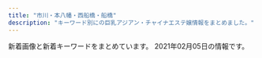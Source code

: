 ```yaml
---
title: "市川・本八幡・西船橋・船橋"
description: "キーワード別にの巨乳アジアン・チャイナエステ嬢情報をまとめました。"
---
```


新着画像と新着キーワードをまとめています。
2021年02月05日の情報です。

<DmmAffiliateIns />
<KeywordTable
  shops={
    [
    {
        "name": "\u7652\u3057\u306e\u68ee",
        "keywords": {},
        "img_links": [
            "http://iyashinomori.dnsfor.me/images/lanmu-c_03.jpg",
            "http://iyashinomori.dnsfor.me/images/nav-staff.jpg",
            "http://iyashinomori.dnsfor.me/images/masmises.jpg",
            "http://iyashinomori.dnsfor.me/images/main_09.jpg",
            "http://iyashinomori.dnsfor.me/images/aya2.jpg",
            "http://iyashinomori.dnsfor.me/images/ami.jpg",
            "http://iyashinomori.dnsfor.me/images/akasuri.jpg",
            "http://iyashinomori.dnsfor.me/images/nav-job.jpg",
            "http://iyashinomori.dnsfor.me/images/anna.jpg",
            "http://iyashinomori.dnsfor.me/images/aroma.jpg",
            "http://iyashinomori.dnsfor.me/images/rinn.jpg",
            "http://iyashinomori.dnsfor.me/images/nako.jpeg",
            "http://iyashinomori.dnsfor.me/images/mari.jpg",
            "http://iyashinomori.dnsfor.me/images/mas-de.jpg",
            "http://iyashinomori.dnsfor.me/images/iyashi_qr.png",
            "http://iyashinomori.dnsfor.me/images/massaji.jpg"
        ],
        "station": "JR\u897f\u8239\u6a4b\u99c5\u5317\u53e3",
        "url": "http://iyashinomori.dnsfor.me/"
    },
    {
        "keywords": {
            "E": 33,
            "87": 31,
            "90": 31,
            "F": 33,
            "88": 31,
            "86": 2,
            "D": 35,
            "G": 33,
            "85": 31,
            "C": 54,
            "83": 31
        },
        "url": "https://miyabi.jpn.vin",
        "name": "\u96c5\u7f8e\uff5eMIYABI",
        "station": "JR\u897f\u8239\u6a4b\u99c5\u5357\u53e3",
        "img_links": [
            "https://miyabi.jpn.vin/images/btn_side03.png",
            "https://miyabi.jpn.vin/photos/sites/21/2021/01/2021012608004010.jpg",
            "https://miyabi.jpn.vin/images/btn_side02.png",
            "https://miyabi.jpn.vin/images/top.png",
            "https://miyabi.jpn.vin/photos/sites/21/2021/02/2021020102295578.jpg",
            "https://miyabi.jpn.vin/images/btn_side06.png",
            "https://miyabi.jpn.vin/images/top_slider03.jpg",
            "https://miyabi.jpn.vin/images/btn_side01.png",
            "https://miyabi.jpn.vin/photos/sites/21/2021/01/2021012608003883.jpg",
            "https://miyabi.jpn.vin/images/sp_top.png",
            "https://miyabi.jpn.vin/images/btn_side05.png",
            "https://miyabi.jpn.vin/images/btn_side07.png",
            "https://miyabi.jpn.vin/photos/sites/21/2021/01/202101260800351.jpg",
            "https://miyabi.jpn.vin/images/btn_side04.png",
            "https://miyabi.jpn.vin/photos/sites/21/2021/01/2021012608003647.jpg",
            "https://miyabi.jpn.vin/photos/sites/21/2021/01/2021012608003796.jpg"
        ]
    },
    {
        "station": "JR\u897f\u8239\u6a4b\u99c5\u5357\u53e3",
        "img_links": [
            "http://es-massage.info/wp-content/uploads/2019/10/32cbcf100bc89043ce106a68ba8535ea-500x750.jpg",
            "http://es-massage.info/wp-content/uploads/2018/10/g3.jpg",
            "http://es-massage.info/wp-content/uploads/2020/10/30d608def2ebd1e5ad816873b9f9b8d4-745x1024.jpg",
            "http://es-massage.info/wp-content/uploads/2020/10/676cfcce64ce22475e092ee147f4ebc8.jpg",
            "http://es-massage.info/wp-content/uploads/2019/10/3eec6cc0e85788ff3ceabceee29f9870-500x750.jpg",
            "http://es-massage.info/wp-content/uploads/2020/10/28ef61e322d84828105879aebb024bc0-500x750.jpg",
            "http://es-massage.info/wp-content/uploads/2019/11/4fad70a18793b8dfb7a63f4939e51f94-218x300.jpg",
            "http://es-massage.info/wp-content/uploads/2019/03/b85ae819f481b37cad8d1548de5893cc.jpg",
            "http://es-massage.info/wp-content/uploads/2020/09/3a1f1f3668d5c8083c72d500ba90b03a-212x300.jpg",
            "http://es-massage.info/wp-content/uploads/2021/01/329c4f8c7f334cbe95d258f70d6ca207-722x1024.jpg",
            "http://es-massage.info/wp-content/uploads/2019/11/8da006befc39b49c570f8162740cbc56-500x750.jpg",
            "http://es-massage.info/wp-content/uploads/2019/03/c3dc6ab90966d6cc73491056f668516d-500x750.jpg",
            "http://es-massage.info/wp-content/uploads/2020/04/61c10e6ea6f68bf8c90d4ae7d8d0830a-500x750.jpg",
            "http://es-massage.info/wp-content/uploads/2020/11/ec2088a7c961625f55b8f19773ea6d06-1-214x300.jpg",
            "http://es-massage.info/wp-content/uploads/2020/10/0fd60f0c72ad85b96635ef3d4e152bd6-214x300.jpg",
            "http://es-massage.info/wp-content/uploads/2019/03/c3dc6ab90966d6cc73491056f668516d-745x1024.jpg",
            "http://es-massage.info/wp-content/uploads/2020/11/4842d636713333eba3b14eebf302cc1b-1.jpg",
            "http://es-massage.info/wp-content/uploads/2020/12/58c8479cbe288c2fbf566083af42e205-730x1024.jpg",
            "http://es-massage.info/wp-content/uploads/2019/11/8da006befc39b49c570f8162740cbc56.jpg",
            "http://es-massage.info/wp-content/uploads/2020/10/30d608def2ebd1e5ad816873b9f9b8d4-500x750.jpg",
            "http://es-massage.info/wp-content/uploads/2019/03/b85ae819f481b37cad8d1548de5893cc-500x750.jpg",
            "http://es-massage.info/wp-content/uploads/2019/10/32cbcf100bc89043ce106a68ba8535ea-214x300.jpg",
            "http://es-massage.info/wp-content/uploads/2018/10/g1.jpg",
            "http://es-massage.info/wp-content/uploads/2018/12/ce6acdedea0cab635b18cd82f697bf3a-500x750.jpg",
            "http://es-massage.info/wp-content/uploads/2021/01/329c4f8c7f334cbe95d258f70d6ca207-212x300.jpg",
            "http://es-massage.info/wp-content/uploads/2020/10/676cfcce64ce22475e092ee147f4ebc8-500x750.jpg",
            "http://es-massage.info/wp-content/themes/template-salon2/images/header-tel.png",
            "http://es-massage.info/wp-content/uploads/2020/11/393e50c509ac7af9537aa8ebd908d0bb.jpg",
            "http://es-massage.info/wp-content/uploads/2020/09/8fdd83977b0b42811d523358eceea3ff-722x1024.jpg",
            "http://es-massage.info/wp-content/uploads/2020/09/3c631f1126b3f6fd54d9e726a47027a4-209x300.jpg",
            "http://es-massage.info/wp-content/uploads/2020/09/3c631f1126b3f6fd54d9e726a47027a4-500x750.jpg",
            "http://es-massage.info/wp-content/uploads/2020/12/58c8479cbe288c2fbf566083af42e205-500x750.jpg",
            "http://es-massage.info/wp-content/uploads/2020/12/b7de5072fbfae6fe462a1a64132e2586.jpg",
            "http://es-massage.info/wp-content/uploads/2020/10/0fd60f0c72ad85b96635ef3d4e152bd6-500x750.jpg",
            "http://es-massage.info/wp-content/uploads/2020/10/30d608def2ebd1e5ad816873b9f9b8d4-218x300.jpg",
            "http://es-massage.info/wp-content/uploads/2021/01/f5583bc17784a47bf0a1ab988e594253-500x750.jpg",
            "http://es-massage.info/wp-content/uploads/2020/11/f77b87109abb212725b0e53de31695b5.jpg",
            "http://es-massage.info/wp-content/themes/template-salon2/images/bnr.jpg",
            "http://es-massage.info/wp-content/uploads/2020/09/33a698ee5a77652901d0fde9c4146a22-214x300.jpg",
            "http://es-massage.info/wp-content/uploads/2020/12/b9b3611b93290b324e2ffe33a2ac0962-216x300.jpg",
            "http://es-massage.info/wp-content/uploads/2020/09/3c631f1126b3f6fd54d9e726a47027a4.jpg",
            "http://es-massage.info/wp-content/uploads/2021/01/f0983bb73e450f84723737b2078c7c7f-500x750.jpg",
            "http://es-massage.info/wp-content/themes/template-salon2/images/main1.jpg",
            "http://es-massage.info/wp-content/uploads/2020/09/3a1f1f3668d5c8083c72d500ba90b03a.jpg",
            "http://es-massage.info/wp-content/uploads/2020/12/cf9831b8c97ef0623dce87128b47aef0-209x300.jpg",
            "http://es-massage.info/wp-content/uploads/2020/10/30d608def2ebd1e5ad816873b9f9b8d4.jpg",
            "http://es-massage.info/wp-content/uploads/2020/11/4842d636713333eba3b14eebf302cc1b-1-212x300.jpg",
            "http://es-massage.info/wp-content/uploads/2020/11/393e50c509ac7af9537aa8ebd908d0bb-500x750.jpg",
            "http://es-massage.info/wp-content/uploads/2019/03/c3dc6ab90966d6cc73491056f668516d.jpg",
            "http://es-massage.info/wp-content/uploads/2018/10/g4.jpg",
            "http://es-massage.info/wp-content/uploads/2020/12/b7de5072fbfae6fe462a1a64132e2586-214x300.jpg",
            "http://es-massage.info/wp-content/uploads/2021/01/329c4f8c7f334cbe95d258f70d6ca207-500x750.jpg",
            "http://es-massage.info/wp-content/uploads/2020/10/0fd60f0c72ad85b96635ef3d4e152bd6.jpg",
            "http://es-massage.info/wp-content/uploads/2020/09/f4811d331623d3f6e590e934b3e7ddc9-500x750.jpg",
            "http://es-massage.info/wp-content/uploads/2021/01/f5583bc17784a47bf0a1ab988e594253.jpg",
            "http://es-massage.info/wp-content/uploads/2020/10/28ef61e322d84828105879aebb024bc0.jpg",
            "http://es-massage.info/wp-content/uploads/2019/11/8da006befc39b49c570f8162740cbc56-737x1024.jpg",
            "http://es-massage.info/wp-content/uploads/2019/10/3eec6cc0e85788ff3ceabceee29f9870-212x300.jpg",
            "http://es-massage.info/wp-content/uploads/2019/03/c3dc6ab90966d6cc73491056f668516d-218x300.jpg",
            "http://es-massage.info/wp-content/uploads/2019/06/dcbeef447e8eded0b1939b00ff57d88b-218x300.jpg",
            "http://es-massage.info/wp-content/uploads/2020/12/58c8479cbe288c2fbf566083af42e205.jpg",
            "http://es-massage.info/wp-content/uploads/2020/04/6dbf19009737ff88e931378416216a70-500x750.jpg",
            "http://es-massage.info/wp-content/uploads/2019/03/0c4d0538c251234bc70697ec7cf8cc97-500x750.jpg",
            "http://es-massage.info/wp-content/uploads/2021/01/99cd17ff912b0b35d1cc416aae9c3e70-500x750.jpg",
            "http://es-massage.info/wp-content/uploads/2019/11/4fad70a18793b8dfb7a63f4939e51f94-500x750.jpg",
            "http://es-massage.info/wp-content/uploads/2019/11/6bc4d4a609db789262c27c9263065892-218x300.jpg",
            "http://es-massage.info/wp-content/uploads/2020/11/4842d636713333eba3b14eebf302cc1b-1-722x1024.jpg",
            "http://es-massage.info/wp-content/uploads/2020/09/6b72f47c40e4254318daf8bb5ce7e612.jpg",
            "http://es-massage.info/wp-content/uploads/2020/09/33a698ee5a77652901d0fde9c4146a22.jpg",
            "http://es-massage.info/wp-content/uploads/2020/09/8fdd83977b0b42811d523358eceea3ff-212x300.jpg",
            "http://es-massage.info/wp-content/uploads/2019/06/dcbeef447e8eded0b1939b00ff57d88b-500x750.jpg",
            "http://es-massage.info/wp-content/uploads/2020/11/4842d636713333eba3b14eebf302cc1b-1-500x750.jpg",
            "http://es-massage.info/wp-content/uploads/2019/03/0c4d0538c251234bc70697ec7cf8cc97.jpg",
            "http://es-massage.info/wp-content/uploads/2020/09/6b72f47c40e4254318daf8bb5ce7e612-500x750.jpg",
            "http://es-massage.info/wp-content/uploads/2021/01/f0983bb73e450f84723737b2078c7c7f-212x300.jpg",
            "http://es-massage.info/wp-content/uploads/2020/09/f4811d331623d3f6e590e934b3e7ddc9.jpg",
            "http://es-massage.info/wp-content/uploads/2019/10/32cbcf100bc89043ce106a68ba8535ea-730x1024.jpg",
            "http://es-massage.info/wp-content/uploads/2019/03/b85ae819f481b37cad8d1548de5893cc-223x300.jpg",
            "http://es-massage.info/wp-content/uploads/2020/09/8fdd83977b0b42811d523358eceea3ff-500x750.jpg",
            "http://es-massage.info/wp-content/uploads/2019/11/4fad70a18793b8dfb7a63f4939e51f94.jpg",
            "http://es-massage.info/wp-content/uploads/2020/09/8fdd83977b0b42811d523358eceea3ff.jpg",
            "http://es-massage.info/wp-content/uploads/2019/03/0c4d0538c251234bc70697ec7cf8cc97-220x300.jpg",
            "http://es-massage.info/wp-content/uploads/2020/12/b7de5072fbfae6fe462a1a64132e2586-500x750.jpg",
            "http://es-massage.info/wp-content/uploads/2020/09/f4811d331623d3f6e590e934b3e7ddc9-218x300.jpg",
            "http://es-massage.info/wp-content/uploads/2019/11/8da006befc39b49c570f8162740cbc56-216x300.jpg",
            "http://es-massage.info/wp-content/uploads/2020/11/393e50c509ac7af9537aa8ebd908d0bb-214x300.jpg",
            "http://es-massage.info/wp-content/uploads/2020/04/61c10e6ea6f68bf8c90d4ae7d8d0830a.jpg",
            "http://es-massage.info/wp-content/uploads/2021/01/f0983bb73e450f84723737b2078c7c7f.jpg",
            "http://es-massage.info/wp-content/uploads/2019/10/32cbcf100bc89043ce106a68ba8535ea.jpg",
            "http://es-massage.info/wp-content/uploads/2019/10/3eec6cc0e85788ff3ceabceee29f9870.jpg",
            "http://es-massage.info/wp-content/uploads/2020/12/b9b3611b93290b324e2ffe33a2ac0962-500x750.jpg",
            "http://es-massage.info/wp-content/uploads/2020/12/b9b3611b93290b324e2ffe33a2ac0962.jpg",
            "http://es-massage.info/wp-content/uploads/2020/12/cf9831b8c97ef0623dce87128b47aef0.jpg",
            "http://es-massage.info/wp-content/uploads/2020/09/3a1f1f3668d5c8083c72d500ba90b03a-500x750.jpg",
            "http://es-massage.info/wp-content/themes/template-salon2/images/noimg.jpg",
            "http://es-massage.info/wp-content/uploads/2020/12/3fa9468d0afd75e906f6c7172a01c36f-500x750.jpg",
            "http://es-massage.info/wp-content/uploads/2020/11/22a4454706dfc7d506005718bdeaf744-214x300.jpg",
            "http://es-massage.info/wp-content/uploads/2019/12/676cfcce64ce22475e092ee147f4ebc8.jpg",
            "http://es-massage.info/wp-content/uploads/2019/12/676cfcce64ce22475e092ee147f4ebc8-500x750.jpg",
            "http://es-massage.info/wp-content/uploads/2021/01/99cd17ff912b0b35d1cc416aae9c3e70.jpg",
            "http://es-massage.info/wp-content/uploads/2020/06/0fd60f0c72ad85b96635ef3d4e152bd6-212x300.jpg",
            "http://es-massage.info/wp-content/uploads/2020/04/6dbf19009737ff88e931378416216a70.jpg",
            "http://es-massage.info/wp-content/uploads/2018/10/g2.jpg",
            "http://es-massage.info/wp-content/uploads/2020/12/3fa9468d0afd75e906f6c7172a01c36f.jpg",
            "http://es-massage.info/wp-content/uploads/2020/11/f77b87109abb212725b0e53de31695b5-500x750.jpg",
            "http://es-massage.info/wp-content/uploads/2020/12/3fa9468d0afd75e906f6c7172a01c36f-214x300.jpg",
            "http://es-massage.info/wp-content/uploads/2020/09/33a698ee5a77652901d0fde9c4146a22-500x750.jpg",
            "http://es-massage.info/wp-content/uploads/2020/12/cf9831b8c97ef0623dce87128b47aef0-500x750.jpg",
            "http://es-massage.info/wp-content/uploads/2021/01/329c4f8c7f334cbe95d258f70d6ca207.jpg"
        ],
        "url": "http://es-massage.info/",
        "name": "Vivid \u30d3\u30d3\u30c3\u30c9",
        "keywords": {
            "G": 8,
            "D": 9,
            "E": 101,
            "\u30bb\u30af\u30b7\u30fc": 5,
            "F": 14
        }
    },
    {
        "url": "http://www.relax-honey.info/",
        "station": "JR\u897f\u8239\u6a4b\u99c5\u5357\u53e3",
        "name": "Honey",
        "keywords": {
            "87": 14,
            "C": 2,
            "D": 16,
            "86": 4
        },
        "img_links": [
            "http://www.relax-honey.info/images/s_news.jpg",
            "http://www.relax-honey.info/files/057.jpg",
            "http://www.relax-honey.info/files/006-02.jpg",
            "http://www.relax-honey.info/files/006.jpg",
            "http://www.relax-honey.info/files/067-03.jpg",
            "http://www.relax-honey.info/files/021-03.jpg",
            "http://www.relax-honey.info/files/065-03.jpg",
            "http://www.relax-honey.info/files/057-02.jpg",
            "http://www.relax-honey.info/files/021.jpg",
            "http://www.relax-honey.info/images/nbj3.jpg",
            "http://www.relax-honey.info/images/slider/3.jpg",
            "http://www.relax-honey.info/files/021-02.jpg",
            "http://www.relax-honey.info/files/069-03.jpg",
            "http://www.relax-honey.info/images/slider/1.jpg",
            "http://www.relax-honey.info/files/065.jpg",
            "http://www.relax-honey.info/files/061-03.jpg",
            "http://www.relax-honey.info/files/006-03.jpg",
            "http://www.relax-honey.info/files/053.jpg",
            "http://www.relax-honey.info/images/1.jpg",
            "http://www.relax-honey.info/images/top.jpg",
            "http://www.relax-honey.info/files/071.jpg",
            "http://www.relax-honey.info/files/061.jpg",
            "http://www.relax-honey.info/images/slider/2.jpg",
            "http://www.relax-honey.info/files/069.jpg",
            "http://www.relax-honey.info/files/067-02.jpg",
            "http://www.relax-honey.info/images/end1.jpg",
            "http://www.relax-honey.info/files/061-02.jpg",
            "http://www.relax-honey.info/files/057-03.jpg",
            "http://www.relax-honey.info/files/071-02.jpg",
            "http://www.relax-honey.info/images/s_pick.jpg",
            "http://www.relax-honey.info/files/067.jpg",
            "http://www.relax-honey.info/files/065-02.jpg",
            "http://www.relax-honey.info/images/s_info.jpg",
            "http://www.relax-honey.info/images/mobile.jpg",
            "http://www.relax-honey.info/files/053-02.jpg",
            "http://www.relax-honey.info/files/053-03.jpg",
            "http://www.relax-honey.info/files/069-02.jpg",
            "http://www.relax-honey.info/images/s_staff.jpg",
            "http://www.relax-honey.info/files/071-03.jpg"
        ]
    },
    {
        "url": "http://hanaoto.pw/",
        "station": "JR\u897f\u8239\u6a4b\u99c5\u5357\u53e3",
        "name": "NEW \u82b1\u30ce\u97f3",
        "keywords": {
            "C": 16
        },
        "img_links": [
            "http://hanaoto.pw/images/a02.jpg",
            "http://hanaoto.pw/images/maga1.jpg",
            "http://hanaoto.pw/images/flash4.jpg",
            "http://hanaoto.pw/images/mobile.png",
            "http://hanaoto.pw/images/nana1.jpg",
            "http://hanaoto.pw/images/flash5.jpg",
            "http://hanaoto.pw/images/ami1.jpg",
            "http://hanaoto.pw/images/flash.jpg",
            "http://hanaoto.pw/images/maga.jpg",
            "http://hanaoto.pw/images/sptel.png",
            "http://hanaoto.pw/images/g4.jpg",
            "http://hanaoto.pw/images/g2.jpg",
            "http://hanaoto.pw/images/g6.jpg",
            "http://hanaoto.pw/images/flash3.jpg",
            "http://hanaoto.pw/images/mm1.jpg",
            "http://hanaoto.pw/images/tel.png",
            "http://hanaoto.pw/images/la.jpg",
            "http://hanaoto.pw/images/yy2.jpg"
        ]
    },
    {
        "name": "\u30d4\u30f3\u30af\u30ed\u30fc\u30ba",
        "station": "JR\u8239\u6a4b\u99c5\u5357\u30ed",
        "img_links": [
            "http://tubakihime.link/_src/52259774/navi_01.png",
            "http://tubakihime.link/_src/52259832/navi_04.png",
            "http://tubakihime.link/_src/52259846/wechatimg58.jpg",
            "http://tubakihime.link/_src/52259859/wechatimg60.jpg",
            "http://tubakihime.link/_src/52259853/wechatimg59.jpg",
            "http://tubakihime.link/_src/52259815/slider3.jpg",
            "http://tubakihime.link/_src/52259834/navi_05.png",
            "http://tubakihime.link/_src/52259806/wechatimg58.jpg",
            "http://tubakihime.link/_src/52259844/wechatimg61.jpg",
            "http://tubakihime.link/_src/52259837/slider1.jpg",
            "http://tubakihime.link/_src/52259814/slider2.jpg",
            "http://tubakihime.link/_src/52259804/wechatimg61.jpg",
            "http://tubakihime.link/_src/52259828/navi_02.png",
            "http://tubakihime.link/_src/52259855/wechatimg61.jpg",
            "http://tubakihime.link/_src/52259839/slider3.jpg",
            "http://tubakihime.link/_src/52259782/navi_05.png",
            "http://tubakihime.link/_src/52259808/wechatimg60.jpg",
            "http://tubakihime.link/_src/52259842/wechatimg59.jpg",
            "http://tubakihime.link/_src/52259772/slider1.jpg",
            "http://tubakihime.link/_src/52259857/wechatimg58.jpg",
            "http://tubakihime.link/_src/52259780/navi_04.png",
            "http://tubakihime.link/_src/52259800/dscf1336.jpg",
            "http://tubakihime.link/_src/52259826/navi_01.png",
            "http://tubakihime.link/_src/52259816/cam.png",
            "http://tubakihime.link/_src/52259802/wechatimg59.jpg",
            "http://tubakihime.link/_src/52259778/navi_03.png",
            "http://tubakihime.link/_src/52347831/wechatimg31.jpg",
            "http://tubakihime.link/_src/52259830/navi_03.png",
            "http://tubakihime.link/_src/52259798/_x1m6343.jpg",
            "http://tubakihime.link/_src/52259848/wechatimg60.jpg",
            "http://tubakihime.link/_src/52347828/wechatimg31.jpg",
            "http://tubakihime.link/_src/52259838/slider2.jpg",
            "http://tubakihime.link/_src/52259776/navi_02.png"
        ],
        "keywords": {},
        "url": "http://tubakihime.link/"
    },
    {
        "station": "JR\u8239\u6a4b\u99c5\u5317\u53e3",
        "url": "http://www.yumegokoro.esjp.info/",
        "img_links": [
            "http://www.yumegokoro.esjp.info/files/002-03.jpg",
            "http://www.yumegokoro.esjp.info/files/016-03.jpg",
            "http://www.yumegokoro.esjp.info/files/002.jpg",
            "http://www.yumegokoro.esjp.info/files/010.jpg",
            "http://www.yumegokoro.esjp.info/files/013-02.jpg",
            "http://www.yumegokoro.esjp.info/files/012-02.jpg",
            "http://www.yumegokoro.esjp.info/files/018.jpg",
            "http://www.yumegokoro.esjp.info/files/018-03.jpg",
            "http://www.yumegokoro.esjp.info/images/btnTop.png",
            "http://www.yumegokoro.esjp.info/images/backBtn.png",
            "http://www.yumegokoro.esjp.info/images/barSchedule.png",
            "http://www.yumegokoro.esjp.info/files/017-02.jpg",
            "http://www.yumegokoro.esjp.info/images/concept.png",
            "http://www.yumegokoro.esjp.info/files/004-03.jpg",
            "http://www.yumegokoro.esjp.info/files/010-02.jpg",
            "http://www.yumegokoro.esjp.info/files/013.jpg",
            "http://www.yumegokoro.esjp.info/files/014-03.jpg",
            "http://www.yumegokoro.esjp.info/files/002-02.jpg",
            "http://www.yumegokoro.esjp.info/files/017-03.jpg",
            "http://www.yumegokoro.esjp.info/images/time.png",
            "http://www.yumegokoro.esjp.info/files/012-03.jpg",
            "http://www.yumegokoro.esjp.info/files/015.jpg",
            "http://www.yumegokoro.esjp.info/files/004.jpg",
            "http://www.yumegokoro.esjp.info/images/barAccess.png",
            "http://www.yumegokoro.esjp.info/files/017.jpg",
            "http://www.yumegokoro.esjp.info/images/barSystem.png",
            "http://www.yumegokoro.esjp.info/files/004-02.jpg",
            "http://www.yumegokoro.esjp.info/files/011-03.jpg",
            "http://www.yumegokoro.esjp.info/images/barRecruit.png",
            "http://www.yumegokoro.esjp.info/files/018-02.jpg",
            "http://www.yumegokoro.esjp.info/files/011.jpg",
            "http://www.yumegokoro.esjp.info/images/barTherapist.png",
            "http://www.yumegokoro.esjp.info/files/013-03.jpg",
            "http://www.yumegokoro.esjp.info/images/barProfileSche.png",
            "http://www.yumegokoro.esjp.info/files/011-02.jpg",
            "http://www.yumegokoro.esjp.info/files/015-02.jpg",
            "http://www.yumegokoro.esjp.info/files/014-02.jpg",
            "http://www.yumegokoro.esjp.info/images/header.png",
            "http://www.yumegokoro.esjp.info/images/barLink.png",
            "http://www.yumegokoro.esjp.info/files/016-02.jpg",
            "http://www.yumegokoro.esjp.info/files/016.jpg",
            "http://www.yumegokoro.esjp.info/images/barProfile.png",
            "http://www.yumegokoro.esjp.info/files/010-03.jpg",
            "http://www.yumegokoro.esjp.info/images/contentBottom.jpg",
            "http://www.yumegokoro.esjp.info/files/014.jpg",
            "http://www.yumegokoro.esjp.info/files/012.jpg",
            "http://www.yumegokoro.esjp.info/files/015-03.jpg"
        ],
        "name": "Pink Love",
        "keywords": {
            "D": 44,
            "87": 40,
            "88": 4
        }
    },
    {
        "img_links": [
            "http://happy.relaxnabi.com/css/staff/staff-04-a.jpg",
            "http://happy.relaxnabi.com/css/staff/staff017-a.jpg",
            "http://happy.relaxnabi.com/css/top-03.png",
            "http://happy.relaxnabi.com/css/staff/staff017.jpg",
            "http://happy.relaxnabi.com/css/staff/staff-10.jpg",
            "http://happy.relaxnabi.com/css/nav/nav-005.png",
            "http://happy.relaxnabi.com/css/nav/nav-001.png",
            "http://happy.relaxnabi.com/css/staff/staff-05-a.jpg",
            "http://happy.relaxnabi.com/css/staff/staff000003-a.jpg",
            "http://happy.relaxnabi.com/css/staff/staff-05.jpg",
            "http://happy.relaxnabi.com/css/top0001.png",
            "http://happy.relaxnabi.com/css/staff/staff000008.jpg",
            "http://happy.relaxnabi.com/css/tel01.png",
            "http://happy.relaxnabi.com/css/staff/staff0001.jpg",
            "http://happy.relaxnabi.com/css/nav/nav-002.png",
            "http://happy.relaxnabi.com/css/staff/staff0001-a.jpg",
            "http://happy.relaxnabi.com/css/nav/nav-003.png",
            "http://happy.relaxnabi.com/css/staff/staff-007-a.jpg",
            "http://happy.relaxnabi.com/css/nav/nav-004.png",
            "http://happy.relaxnabi.com/css/staff/staff000003.jpg",
            "http://happy.relaxnabi.com/css/staff/staff-04.jpg",
            "http://happy.relaxnabi.com/css/staff/staff000008-a.jpg",
            "http://happy.relaxnabi.com/css/nav/nav-006.png",
            "http://happy.relaxnabi.com/css/staff/staff-007.jpg",
            "http://happy.relaxnabi.com/css/staff/staff-10-a.jpg"
        ],
        "station": "JR\u8239\u6a4b\u99c5\u5317\u53e3",
        "url": "http://happy.relaxnabi.com/",
        "keywords": {
            "E": 4,
            "91": 1,
            "90": 2,
            "88": 1,
            "92": 4,
            "D": 2,
            "F": 1
        },
        "name": "\u30de\u30fc\u30e1\u30a4\u30c9"
    },
    {
        "name": "\u6696 \uff5eHinata\uff5e",
        "url": "http://hinata.relaxnabi.com/",
        "keywords": {
            "C": 4,
            "D": 1,
            "93": 1,
            "89": 1,
            "E": 5,
            "92": 2,
            "86": 2,
            "90": 2
        },
        "img_links": [
            "http://hinata.relaxnabi.com/css/nav/sub-002.jpg",
            "http://hinata.relaxnabi.com/css/nav/nav-002.jpg",
            "http://hinata.relaxnabi.com/css/right.jpg",
            "http://hinata.relaxnabi.com/css/staff/staff-007-a.jpg",
            "http://hinata.relaxnabi.com/css/staff/staff15.jpg",
            "http://hinata.relaxnabi.com/css/staff/staff00001-a.jpg",
            "http://hinata.relaxnabi.com/css/staff/staff-08-a.jpg",
            "http://hinata.relaxnabi.com/css/nav/nav-001.jpg",
            "http://hinata.relaxnabi.com/css/main-left03.jpg",
            "http://hinata.relaxnabi.com/css/staff/staff00003-a.jpg",
            "http://hinata.relaxnabi.com/css/staff/staff-06.jpg",
            "http://hinata.relaxnabi.com/css/staff/staff-08.jpg",
            "http://hinata.relaxnabi.com/css/main-left02.jpg",
            "http://hinata.relaxnabi.com/css/nav/sub-001.jpg",
            "http://hinata.relaxnabi.com/css/staff/staff00004.jpg",
            "http://hinata.relaxnabi.com/img/tiaowen.png",
            "http://hinata.relaxnabi.com/css/osusume38.jpg",
            "http://hinata.relaxnabi.com/css/left.jpg",
            "http://hinata.relaxnabi.com/css/staff/staff15-a.jpg",
            "http://hinata.relaxnabi.com/css/nav/sub-004.jpg",
            "http://hinata.relaxnabi.com/css/nav/nav-005.jpg",
            "http://hinata.relaxnabi.com/css/staff/staff00003.jpg",
            "http://hinata.relaxnabi.com/css/nav/nav-006.jpg",
            "http://hinata.relaxnabi.com/css/button.jpg",
            "http://hinata.relaxnabi.com/css/staff/staff-06-a.jpg",
            "http://hinata.relaxnabi.com/css/nav/nav-003.jpg",
            "http://hinata.relaxnabi.com/css/staff/staff17.jpg",
            "http://hinata.relaxnabi.com/css/nav/sub-005.jpg",
            "http://hinata.relaxnabi.com/css/nav/sub-003.jpg",
            "http://hinata.relaxnabi.com/css/staff/staff-007.jpg",
            "http://hinata.relaxnabi.com/css/staff/staff00004-a.jpg",
            "http://hinata.relaxnabi.com/css/nav/sub-006.jpg",
            "http://hinata.relaxnabi.com/css/girls001.jpg",
            "http://hinata.relaxnabi.com/css/staff/staff00001.jpg",
            "http://hinata.relaxnabi.com/css/nav/nav-004.jpg",
            "http://hinata.relaxnabi.com/css/tel01.png",
            "http://hinata.relaxnabi.com/css/staff/staff17-a.jpg",
            "http://hinata.relaxnabi.com/css/top02.jpg"
        ],
        "station": "JR\u8239\u6a4b\u99c5\u5317\u53e3"
    },
    {
        "keywords": {
            "86": 22,
            "F": 8,
            "85": 16,
            "E": 8,
            "87": 24,
            "81": 6,
            "88": 8,
            "D": 62,
            "C": 6,
            "83": 8
        },
        "station": "JR\u672c\u516b\u5e61\u99c5\u5357\u53e3",
        "url": "http://neptune.est.cm/",
        "img_links": [
            "http://neptune.est.cm/images/top1.jpg",
            "http://neptune.est.cm/photos/sites/3/2020/01/2020011704240975.jpg",
            "http://neptune.est.cm/images/top2.jpg",
            "http://neptune.est.cm/photos/sites/3/2020/12/2020122312215973.jpg",
            "http://neptune.est.cm/photos/sites/3/2021/01/2021010717532322.jpg",
            "http://neptune.est.cm/photos/sites/3/2020/01/2020012304435311.jpg",
            "http://neptune.est.cm/photos/sites/3/2020/06/2020062418251882.jpg",
            "http://neptune.est.cm/images/pagetop.jpg",
            "http://neptune.est.cm/images/top-sp2.jpg",
            "http://neptune.est.cm/photos/sites/3/2021/01/2021012715245168.jpg",
            "http://neptune.est.cm/photos/sites/3/2020/12/2020121515392683.jpg",
            "http://neptune.est.cm/images/top-sp1.jpg",
            "http://neptune.est.cm/photos/sites/3/2020/01/2020011606281181.jpg",
            "http://neptune.est.cm/photos/sites/3/2020/09/2020092912491932.jpg",
            "http://neptune.est.cm/photos/sites/3/2020/07/2020072813393974.jpg",
            "http://neptune.est.cm/photos/sites/3/2020/01/2020011704241285.jpg"
        ],
        "name": "\u30cd\u30d7\u30c1\u30e5\u30fc\u30f3"
    },
    {
        "img_links": [
            "https://co.aoaoeo.com/wp-content/themes/este/img/top-img05.png",
            "https://co.aoaoeo.com/wp-content/uploads/2019/12/aytaco.jpg",
            "https://co.aoaoeo.com/wp-content/uploads/2019/06/987654wdfghjco.jpg",
            "https://co.aoaoeo.com/wp-content/themes/este/img/tel_header.png",
            "https://co.aoaoeo.com/wp-content/themes/este/img/tel_footer.png",
            "https://co.aoaoeo.com/wp-content/uploads/2019/06/0987654co.jpg",
            "https://co.aoaoeo.com/wp-content/themes/este/img/top-img04.png",
            "https://co.aoaoeo.com/wp-content/uploads/2019/06/9087654co.jpg",
            "https://co.aoaoeo.com/wp-content/themes/este/img/top-img02c.png",
            "https://co.aoaoeo.com/wp-content/uploads/2019/12/78612co.jpg",
            "https://co.aoaoeo.com/wp-content/themes/este/img/top-img01.png",
            "https://co.aoaoeo.com/wp-content/uploads/2020/10/435698765co.jpg",
            "https://co.aoaoeo.com/wp-content/uploads/2019/06/1oiuytreewrstdyfugco.jpg",
            "https://co.aoaoeo.com/wp-content/themes/este/img/2.png",
            "https://co.aoaoeo.com/wp-content/themes/este/img/top-img06b.png",
            "https://co.aoaoeo.com/wp-content/uploads/2019/12/987654324567co.jpg",
            "https://co.aoaoeo.com/wp-content/uploads/2019/12/8976aco.jpg",
            "https://co.aoaoeo.com/wp-content/uploads/2019/04/34568976co.jpg",
            "https://co.aoaoeo.com/wp-content/uploads/2018/12/9087621co.jpg",
            "https://co.aoaoeo.com/wp-content/themes/este/img/call.png",
            "https://co.aoaoeo.com/wp-content/uploads/2020/01/8976saco.jpg",
            "https://co.aoaoeo.com/wp-content/uploads/2019/06/9876543co.jpg",
            "https://co.aoaoeo.com/wp-content/uploads/2020/12/897s6atyco.jpg",
            "https://co.aoaoeo.com/wp-content/uploads/2019/12/89721co.jpg",
            "https://co.aoaoeo.com/wp-content/uploads/2019/06/123456897654co.jpg"
        ],
        "station": "\u8239\u6a4b\u99c5\u5317\u53e3",
        "keywords": {
            "\u30bb\u30af\u30b7\u30fc": 3,
            "D": 26,
            "E": 6,
            "F": 4
        },
        "url": "https://co.aoaoeo.com/",
        "name": "COCO"
    },
    {
        "keywords": {
            "C": 13,
            "87": 4,
            "88": 2,
            "D": 6,
            "86": 2
        },
        "img_links": [
            "http://www.diamond.mesthe.com/images/slider/2.jpg",
            "http://www.diamond.mesthe.com/images/slider/3.jpg",
            "http://www.diamond.mesthe.com/files/004.jpg",
            "http://www.diamond.mesthe.com/img/btn_side_mobile.jpg",
            "http://www.diamond.mesthe.com/files/003-02.jpg",
            "http://www.diamond.mesthe.com/img/goback.jpg",
            "http://www.diamond.mesthe.com/img/tel.png",
            "http://www.diamond.mesthe.com/images/slider/1.jpg",
            "http://www.diamond.mesthe.com/files/002-02.jpg",
            "http://www.diamond.mesthe.com/img/pickup.jpg",
            "http://www.diamond.mesthe.com/img/btn_blog.png",
            "http://www.diamond.mesthe.com/img/ttl_news.png",
            "http://www.diamond.mesthe.com/files/004-02.jpg",
            "http://www.diamond.mesthe.com/files/003.jpg",
            "http://www.diamond.mesthe.com/img/top_option04.jpg",
            "http://www.diamond.mesthe.com/files/001.jpg",
            "http://www.diamond.mesthe.com/files/001-02.jpg",
            "http://www.diamond.mesthe.com/img/ttl_therapist.png",
            "http://www.diamond.mesthe.com/img/top_option03.jpg",
            "http://www.diamond.mesthe.com/img/ttl_info.png",
            "http://www.diamond.mesthe.com/img/top_option01.jpg",
            "http://www.diamond.mesthe.com/files/002.jpg"
        ],
        "station": "JR\u897f\u8239\u6a4b\u99c5\u5357\u53e3",
        "name": "\u30c0\u30a4\u30e4\u30e2\u30f3\u30c9",
        "url": "http://www.diamond.mesthe.com/"
    },
    {
        "station": "JR\u672c\u516b\u5e61\u99c5\u5317\u53e3",
        "keywords": {},
        "img_links": [
            "http://yelaixang.sweet-relaxation.com/img/cast/yuri-02.jpg",
            "http://yelaixang.sweet-relaxation.com/img/cast/miki-01.jpg",
            "http://yelaixang.sweet-relaxation.com/img/slick/sl-2.jpg",
            "http://yelaixang.sweet-relaxation.com/img/cast/miki-03.jpg",
            "http://yelaixang.sweet-relaxation.com/img/cast/nana-01.jpg",
            "http://yelaixang.sweet-relaxation.com/img/cast/yuri-01.jpg",
            "http://yelaixang.sweet-relaxation.com/img/slick/sl-1.jpg",
            "http://yelaixang.sweet-relaxation.com/img/cast/yuki-01.jpg",
            "http://yelaixang.sweet-relaxation.com/img/slick/sl-3.jpg",
            "http://yelaixang.sweet-relaxation.com/img/slick/sl-6.jpg",
            "http://yelaixang.sweet-relaxation.com/img/interior/in_lobby.jpg",
            "http://yelaixang.sweet-relaxation.com/img/cast/yuki-03.jpg",
            "http://yelaixang.sweet-relaxation.com/img/cast/nana-03.jpg",
            "http://yelaixang.sweet-relaxation.com/img/cast/yuri-03.jpg",
            "http://yelaixang.sweet-relaxation.com/img/cast/yuki-02.jpg",
            "http://yelaixang.sweet-relaxation.com/img/interior/in_corridor.jpg",
            "http://yelaixang.sweet-relaxation.com/img/cast/miki-02.jpg",
            "http://yelaixang.sweet-relaxation.com/img/slick/sl-7.jpg",
            "http://yelaixang.sweet-relaxation.com/img/slick/sl-5.jpg",
            "http://yelaixang.sweet-relaxation.com/img/slick/sl-4.jpg",
            "http://yelaixang.sweet-relaxation.com/img/cast/nana-02.jpg"
        ],
        "url": "http://yelaixang.sweet-relaxation.com/",
        "name": "\u591c\u6765\u9999\uff5eYe Lai Xang\uff5e"
    },
    {
        "img_links": [
            "http://es-cupid.work/_src/50727918/line3.jpg",
            "http://es-cupid.work/_src/48290060/navi_04.jpg",
            "http://es-cupid.work/_src/48290067/3.jpg",
            "http://es-cupid.work/_src/50727920/wechatimg24.jpg",
            "http://es-cupid.work/_src/50727942/wechatimg1478.jpg",
            "http://es-cupid.work/_src/48290010/5_20201209160912957.jpg",
            "http://es-cupid.work/_src/48289998/navi_05.jpg",
            "http://es-cupid.work/_src/50727922/line3.jpg",
            "http://es-cupid.work/_src/51450099/wechatimg1797.jpg",
            "http://es-cupid.work/_src/51449894/wechatimg1796.jpg",
            "http://es-cupid.work/_src/48290019/line3.jpg",
            "http://es-cupid.work/_src/51308706/421609049373_.pic.jpg",
            "http://es-cupid.work/_src/49439737/line3.jpg",
            "http://es-cupid.work/_src/51947916/wechatimg1948.jpg",
            "http://es-cupid.work/_src/48289990/navi_01.jpg",
            "http://es-cupid.work/_src/51308704/line3.jpg",
            "http://es-cupid.work/_src/50727926/line3.jpg",
            "http://es-cupid.work/_src/50688600/wechatimg1478.jpg",
            "http://es-cupid.work/_src/48290011/sign.png",
            "http://es-cupid.work/_src/50727943/wechatimg1478.jpg",
            "http://es-cupid.work/_src/50727921/wechatimg24.jpg",
            "http://es-cupid.work/_src/48290072/22.jpg",
            "http://es-cupid.work/_src/51450128/wechatimg1797.jpg",
            "http://es-cupid.work/_src/51308692/421609049373_.pic.jpg",
            "http://es-cupid.work/_src/50727940/line3.jpg",
            "http://es-cupid.work/_src/51450127/wechatimg1797.jpg",
            "http://es-cupid.work/_src/48290071/11.jpg",
            "http://es-cupid.work/_src/48290009/4_20201209160912962.jpg",
            "http://es-cupid.work/_src/48289988/2_20201209160912986.jpg",
            "http://es-cupid.work/_src/48289987/1_20201209160912990.jpg",
            "http://es-cupid.work/_src/49439736/wechatimg1948.jpg",
            "http://es-cupid.work/_src/48290049/sign.png",
            "http://es-cupid.work/_src/48289994/navi_04.jpg",
            "http://es-cupid.work/_src/48290059/navi_03.jpg",
            "http://es-cupid.work/_src/48290058/navi_02.jpg",
            "http://es-cupid.work/_src/48290074/44.jpg",
            "http://es-cupid.work/_src/48290073/33.jpg",
            "http://es-cupid.work/_src/51947912/wechatimg1948.jpg",
            "http://es-cupid.work/_src/51308702/421609049373_.pic.jpg",
            "http://es-cupid.work/_src/48289989/3_20201209160912987.jpg",
            "http://es-cupid.work/_src/50727912/wechatimg24.jpg",
            "http://es-cupid.work/_src/48290021/line3.jpg",
            "http://es-cupid.work/_src/49439733/line3.jpg",
            "http://es-cupid.work/_src/50727913/wechatimg24.jpg",
            "http://es-cupid.work/_src/48289996/navi_03.jpg",
            "http://es-cupid.work/_src/51450118/wechatimg1796.jpg",
            "http://es-cupid.work/_src/48290063/1.jpg",
            "http://es-cupid.work/_src/48289992/navi_02.jpg",
            "http://es-cupid.work/_src/48290061/navi_05.jpg",
            "http://es-cupid.work/_src/51450098/wechatimg1796.jpg",
            "http://es-cupid.work/_src/48290057/navi_01.jpg",
            "http://es-cupid.work/_src/48290041/sign.png",
            "http://es-cupid.work/_src/51308707/421609049373_.pic.jpg",
            "http://es-cupid.work/_src/50727930/line3.jpg",
            "http://es-cupid.work/_src/48290023/sign.png",
            "http://es-cupid.work/_src/51450121/line3.jpg",
            "http://es-cupid.work/_src/51450129/line3.jpg",
            "http://es-cupid.work/_src/49007654/wechatimg156_20201204121933737.jpg",
            "http://es-cupid.work/_src/48290065/2.jpg",
            "http://es-cupid.work/_src/48290139/icon_02.png",
            "http://es-cupid.work/_src/51450125/line3.jpg",
            "http://es-cupid.work/_src/50727928/wechatimg156_20201204121933737.jpg",
            "http://es-cupid.work/_src/50727944/line3.jpg",
            "http://es-cupid.work/_src/50727929/wechatimg156_20201204121933737.jpg",
            "http://es-cupid.work/_src/49439735/wechatimg1948.jpg",
            "http://es-cupid.work/_src/51450119/wechatimg1796.jpg",
            "http://es-cupid.work/_src/48290062/navi_06.jpg",
            "http://es-cupid.work/_src/51450116/line3.jpg",
            "http://es-cupid.work/_src/48290031/sign.png",
            "http://es-cupid.work/_src/48290000/navi_06.jpg",
            "http://es-cupid.work/_src/48290141/icon_01.png",
            "http://es-cupid.work/_src/51449966/wechatimg1797.jpg",
            "http://es-cupid.work/_src/51308708/line3.jpg",
            "http://es-cupid.work/_src/48290075/55.jpg"
        ],
        "station": "JR\u897f\u8239\u6a4b\u99c5\u5357\u53e3",
        "keywords": {
            "C": 7
        },
        "name": "\u5929\u4f7fBaby",
        "url": "http://es-cupid.work/"
    },
    {
        "station": "JR\u8239\u6a4b\u99c5\u5317\u53e3",
        "keywords": {
            "86": 2,
            "87": 4,
            "D": 4,
            "C": 2
        },
        "img_links": [
            "http://www.dokidoki.esjp.info/img/top.jpg",
            "http://www.dokidoki.esjp.info/img/noo.png",
            "http://www.dokidoki.esjp.info/img/syst.jpg",
            "http://www.dokidoki.esjp.info/img/rect.jpg",
            "http://www.dokidoki.esjp.info/files/002.jpg",
            "http://www.dokidoki.esjp.info/img/stal.png",
            "http://www.dokidoki.esjp.info/img/fla.jpg",
            "http://www.dokidoki.esjp.info/files/007.jpg",
            "http://www.dokidoki.esjp.info/img/acct.jpg",
            "http://www.dokidoki.esjp.info/files/006.jpg",
            "http://www.dokidoki.esjp.info/files/001.jpg",
            "http://www.dokidoki.esjp.info/files/003.jpg",
            "http://www.dokidoki.esjp.info/img/lint.jpg",
            "http://www.dokidoki.esjp.info/img/eve.jpg",
            "http://www.dokidoki.esjp.info/img/rot.jpg",
            "http://www.dokidoki.esjp.info/img/nn.jpg",
            "http://www.dokidoki.esjp.info/img/stat.jpg",
            "http://www.dokidoki.esjp.info/files/008.jpg"
        ],
        "name": "\u30c9\u30ad\u30c9\u30ad\u30cf\u30cb\u30fc",
        "url": "http://www.dokidoki.esjp.info/"
    },
    {
        "img_links": [],
        "keywords": {},
        "name": "\u8309\u8389\u82b1",
        "url": "http://sminfvnda.xyz/",
        "station": "\u4eac\u6210\u8239\u6a4b\u99c5"
    },
    {
        "url": "http://nishifunabashi.xyz/",
        "img_links": [
            "http://nishifunabashi.xyz/images/g0.jpg",
            "http://nishifunabashi.xyz/images/r02.jpg",
            "http://nishifunabashi.xyz/images/mio2.jpg",
            "http://nishifunabashi.xyz/images/miho.jpg",
            "http://nishifunabashi.xyz/images/i3.jpg",
            "http://nishifunabashi.xyz/images/chun2.jpg",
            "http://nishifunabashi.xyz/images/rumi2.jpg",
            "http://nishifunabashi.xyz/images/moe2.jpg",
            "http://nishifunabashi.xyz/images/ga.jpg",
            "http://nishifunabashi.xyz/images/top.png",
            "http://nishifunabashi.xyz/images/chun3.jpg",
            "http://nishifunabashi.xyz/images/n1.jpg",
            "http://nishifunabashi.xyz/images/n2.jpg",
            "http://nishifunabashi.xyz/images/m1.jpg",
            "http://nishifunabashi.xyz/images/n3.jpg",
            "http://nishifunabashi.xyz/images/chun1.jpg",
            "http://nishifunabashi.xyz/images/g15.jpg",
            "http://nishifunabashi.xyz/images/g33.jpg",
            "http://nishifunabashi.xyz/images/rumi1.jpg",
            "http://nishifunabashi.xyz/images/i1.jpg",
            "http://nishifunabashi.xyz/images/moe1.jpg",
            "http://nishifunabashi.xyz/images/g01.jpg",
            "http://nishifunabashi.xyz/images/yumi1.jpg",
            "http://nishifunabashi.xyz/images/kina.jpg",
            "http://nishifunabashi.xyz/images/mio.jpg",
            "http://nishifunabashi.xyz/images/g015.jpg",
            "http://nishifunabashi.xyz/images/miu.jpg",
            "http://nishifunabashi.xyz/images/yumi3.jpg",
            "http://nishifunabashi.xyz/images/yumi2.jpg",
            "http://nishifunabashi.xyz/images/sla2.jpg",
            "http://nishifunabashi.xyz/images/baner.jpg",
            "http://nishifunabashi.xyz/images/gat.png",
            "http://nishifunabashi.xyz/images/r01.jpg",
            "http://nishifunabashi.xyz/images/mio1.jpg",
            "http://nishifunabashi.xyz/images/i2.jpg",
            "http://nishifunabashi.xyz/images/pickt.png",
            "http://nishifunabashi.xyz/images/rie.jpg",
            "http://nishifunabashi.xyz/images/r03.jpg",
            "http://nishifunabashi.xyz/images/miho2.jpg",
            "http://nishifunabashi.xyz/images/m2.jpg",
            "http://nishifunabashi.xyz/images/ga1.jpg",
            "http://nishifunabashi.xyz/images/moe.jpg",
            "http://nishifunabashi.xyz/images/newt.png",
            "http://nishifunabashi.xyz/images/kina1.jpg",
            "http://nishifunabashi.xyz/images/rumi3.jpg",
            "http://nishifunabashi.xyz/images/rie1.jpg",
            "http://nishifunabashi.xyz/images/g1.jpg",
            "http://nishifunabashi.xyz/images/g001.jpg",
            "http://nishifunabashi.xyz/images/mobile.png",
            "http://nishifunabashi.xyz/images/tite-staff.png",
            "http://nishifunabashi.xyz/images/rie2.jpg",
            "http://nishifunabashi.xyz/images/r04.jpg",
            "http://nishifunabashi.xyz/images/sla3.jpg",
            "http://nishifunabashi.xyz/images/miu1.jpg",
            "http://nishifunabashi.xyz/images/kina2.jpg",
            "http://nishifunabashi.xyz/images/sla1.jpg",
            "http://nishifunabashi.xyz/images/g32.jpg"
        ],
        "keywords": {
            "C": 7
        },
        "station": "JR\u897f\u8239\u6a4b\u99c5\u5357\u53e3",
        "name": "\u82b1\u706b"
    },
    {
        "station": "\u897f\u8239\u6a4b\u99c5\u5357\u53e3",
        "name": "Ariel\u30fb\u30a2\u30ea\u30a8\u30eb",
        "keywords": {
            "G": 7,
            "E": 18,
            "D": 54,
            "90": 7,
            "84": 18,
            "C": 43,
            "\u4e73": 3,
            "89": 18,
            "88": 18,
            "85": 54,
            "93": 7,
            "\u5de8\u4e73": 3,
            "F": 43,
            "83": 18
        },
        "img_links": [
            "http://ariel.esthe.me/images/1.png",
            "http://ariel.esthe.me/images/end.png",
            "http://ariel.esthe.me/photos/sites/12/2020/02/2020020706564687.jpg",
            "http://ariel.esthe.me/images/mobile.jpg",
            "http://ariel.esthe.me/images/room4.jpg",
            "http://ariel.esthe.me/photos/sites/12/2020/02/2020021301200345.jpg",
            "http://ariel.esthe.me/images/room1.jpg",
            "http://ariel.esthe.me/images/room2.jpg",
            "http://ariel.esthe.me/images/news_bj1.jpg",
            "http://ariel.esthe.me/images/top.jpg",
            "http://ariel.esthe.me/images/s_face.jpg",
            "http://ariel.esthe.me/images/s_news.jpg",
            "http://ariel.esthe.me/photos/sites/12/2020/04/2020040102413576.jpg",
            "http://ariel.esthe.me/images/room3.jpg",
            "http://ariel.esthe.me/images/s_movie.jpg",
            "http://ariel.esthe.me/photos/sites/12/2020/12/2020121003131710.jpg",
            "http://ariel.esthe.me/photos/sites/12/2021/02/2021020104543098.jpg",
            "http://ariel.esthe.me/images/s_staff.jpg",
            "http://ariel.esthe.me/photos/sites/12/2020/02/2020020706451396.jpg",
            "http://ariel.esthe.me/photos/sites/12/2021/02/2021020101502944.jpg",
            "http://ariel.esthe.me/images/side_line.jpg",
            "http://ariel.esthe.me/photos/sites/12/2021/02/2021020104462234.jpg",
            "http://ariel.esthe.me/photos/sites/12/2020/02/2020020706565079.jpg",
            "http://ariel.esthe.me/photos/sites/12/2020/04/2020043002103799.jpg"
        ],
        "url": "http://ariel.esthe.me/"
    },
    {
        "keywords": {
            "92": 1,
            "D": 2,
            "89": 2,
            "C": 6,
            "E": 1
        },
        "name": "\u3082\u3082\u3061\u3083\u3093",
        "url": "http://momo.rankuens.com/",
        "station": "JR\u897f\u8239\u6a4b\u99c5\u5357\u53e3",
        "img_links": [
            "http://momo.rankuens.com/css/foot.jpg",
            "http://momo.rankuens.com/css/staff/staff01.jpg",
            "http://momo.rankuens.com/css/staff/staff03.jpg",
            "http://momo.rankuens.com/css/staff/staff02.jpg",
            "http://momo.rankuens.com/css/head.jpg",
            "http://momo.rankuens.com/css/top01.jpg",
            "http://momo.rankuens.com/images/call.png"
        ]
    },
    {
        "url": "http://pinklady-esthe.net/",
        "station": "JR\u8239\u6a4b\u99c5\u5317\u53e3",
        "img_links": [
            "http://pinklady-esthe.net/img/sm.jpg",
            "http://pinklady-esthe.net/img/top.jpg",
            "http://pinklady-esthe.net/img/no.png",
            "http://pinklady-esthe.net/img/st5.jpg",
            "http://pinklady-esthe.net/img/r1.jpg",
            "http://pinklady-esthe.net/img/t1.jpg",
            "http://pinklady-esthe.net/img/stt3.jpg",
            "http://pinklady-esthe.net/img/r3.jpg",
            "http://pinklady-esthe.net/img/stt1.jpg",
            "http://pinklady-esthe.net/img/st1.jpg",
            "http://pinklady-esthe.net/img/st3.jpg",
            "http://pinklady-esthe.net/img/t3.jpg",
            "http://pinklady-esthe.net/img/t6.jpg",
            "http://pinklady-esthe.net/img/r4.jpg",
            "http://pinklady-esthe.net/img/st6.jpg",
            "http://pinklady-esthe.net/img/t5.jpg",
            "http://pinklady-esthe.net/img/st2.jpg",
            "http://pinklady-esthe.net/img/r2.jpg",
            "http://pinklady-esthe.net/img/noo.png",
            "http://pinklady-esthe.net/img/st4.jpg",
            "http://pinklady-esthe.net/img/f1.jpg",
            "http://pinklady-esthe.net/img/t4.jpg",
            "http://pinklady-esthe.net/img/t2.jpg"
        ],
        "name": "V\u611bP",
        "keywords": {
            "E": 1,
            "90": 1,
            "C": 1,
            "D": 4,
            "88": 3,
            "87": 1,
            "86": 1
        }
    },
    {
        "station": "JR\u8239\u6a4b\u99c5\u5317\u53e3",
        "name": "OLIVE",
        "url": "http://olive.est.cm/",
        "keywords": {
            "E": 2,
            "86": 1,
            "C": 20,
            "87": 1,
            "D": 2,
            "85": 2
        },
        "img_links": [
            "http://olive.est.cm/images/room6.jpg",
            "http://olive.est.cm/images/newface1.jpg",
            "http://olive.est.cm/photos/sites/79/2020/12/2020121917122426.jpg",
            "http://olive.est.cm/images/top.jpg",
            "http://olive.est.cm/photos/sites/79/2021/01/2021012916461859.jpg",
            "http://olive.est.cm/images/room5.jpg",
            "http://olive.est.cm/images/s_news.jpg",
            "http://olive.est.cm/images/room2.jpg",
            "http://olive.est.cm/images/room4.jpg",
            "http://olive.est.cm/images/room1.jpg",
            "http://olive.est.cm/images/staff01.jpg",
            "http://olive.est.cm/images/top1.jpg",
            "http://olive.est.cm/images/girl-z2.jpg",
            "http://olive.est.cm/images/mobile.png",
            "http://olive.est.cm/images/room3.jpg",
            "http://olive.est.cm/photos/sites/79/2021/01/2021012916461110.jpg",
            "http://olive.est.cm/photos/sites/79/2021/01/202101291707369.jpg",
            "http://olive.est.cm/images/girl-z1.jpg",
            "http://olive.est.cm/images/link1.jpg",
            "http://olive.est.cm/photos/sites/79/2020/12/2020122818422114.jpg",
            "http://olive.est.cm/photos/sites/79/2021/01/2021012917072920.jpg"
        ]
    },
    {
        "img_links": [
            "http://t-rakuen.work/img/yuyu1.jpg",
            "http://t-rakuen.work/img/rina1.jpg",
            "http://t-rakuen.work/img/kiki1.jpg",
            "http://t-rakuen.work/images/news_t.jpg",
            "http://t-rakuen.work/staff/miya.jpg",
            "http://t-rakuen.work/staff/ayaka.jpg",
            "http://t-rakuen.work/img/ruru1.jpg",
            "http://t-rakuen.work/staff/nami.jpg",
            "http://t-rakuen.work/staff/rio.jpg",
            "http://t-rakuen.work/img/momo1.jpg",
            "http://t-rakuen.work/staff/mimi.jpg",
            "http://t-rakuen.work/images/int2.png",
            "http://t-rakuen.work/img/hikaru1.jpg",
            "http://t-rakuen.work/staff/kiki.jpg",
            "http://t-rakuen.work/staff/nazuki.jpg",
            "http://t-rakuen.work/staff/miyu.jpg",
            "http://t-rakuen.work/img/nene1.jpg",
            "http://t-rakuen.work/img/miya1.jpg",
            "http://t-rakuen.work/img/yuna1.jpg",
            "http://t-rakuen.work/staff/haruna.jpg",
            "http://t-rakuen.work/staff/yuyu.jpg",
            "http://t-rakuen.work/staff/haru.jpg",
            "http://t-rakuen.work/img/ai1.jpg",
            "http://t-rakuen.work/img/aya1.jpg",
            "http://t-rakuen.work/staff/miho.jpg",
            "http://t-rakuen.work/staff/kumi.jpg",
            "http://t-rakuen.work/img/miyu1.jpg",
            "http://t-rakuen.work/img/nami1.jpg",
            "http://t-rakuen.work/img/emi1.jpg",
            "http://t-rakuen.work/images/staff_t.jpg",
            "http://t-rakuen.work/img/koko1.jpg",
            "http://t-rakuen.work/img/yumi1.jpg",
            "http://t-rakuen.work/staff/nao.jpg",
            "http://t-rakuen.work/staff/emi.jpg",
            "http://t-rakuen.work/images/sys4.jpg",
            "http://t-rakuen.work/staff/nene.jpg",
            "http://t-rakuen.work/staff/misaki.jpg",
            "http://t-rakuen.work/staff/ai.jpg",
            "http://t-rakuen.work/images/b1.jpg",
            "http://t-rakuen.work/img/haruna1.jpg",
            "http://t-rakuen.work/img/kumi1.jpg",
            "http://t-rakuen.work/staff/rena.jpg",
            "http://t-rakuen.work/images/sys3.jpg",
            "http://t-rakuen.work/staff/yuna.jpg",
            "http://t-rakuen.work/img/rena1.jpg",
            "http://t-rakuen.work/img/misaki1.jpg",
            "http://t-rakuen.work/staff/risa.jpg",
            "http://t-rakuen.work/staff/nana.jpg",
            "http://t-rakuen.work/images/sys2.jpg",
            "http://t-rakuen.work/img/kasumi1.jpg",
            "http://t-rakuen.work/img/risa1.jpg",
            "http://t-rakuen.work/staff/aki.jpg",
            "http://t-rakuen.work/staff/kasumi.jpg",
            "http://t-rakuen.work/staff/mina.jpg",
            "http://t-rakuen.work/img/miho1.jpg",
            "http://t-rakuen.work/img/mika1.jpg",
            "http://t-rakuen.work/img/haru1.jpg",
            "http://t-rakuen.work/staff/rei.jpg",
            "http://t-rakuen.work/staff/rina.jpg",
            "http://t-rakuen.work/img/mimi1.jpg",
            "http://t-rakuen.work/img/riri1.jpg",
            "http://t-rakuen.work/img/kasumi2.jpg",
            "http://t-rakuen.work/img/nana1.jpg",
            "http://t-rakuen.work/staff/momo.jpg",
            "http://t-rakuen.work/images/b2.jpg",
            "http://t-rakuen.work/staff/riri.jpg",
            "http://t-rakuen.work/img/nazuki1.jpg",
            "http://t-rakuen.work/img/ayaka1.jpg",
            "http://t-rakuen.work/images/head.jpg",
            "http://t-rakuen.work/staff/ruru.jpg",
            "http://t-rakuen.work/img/rio1.jpg",
            "http://t-rakuen.work/images/news.png",
            "http://t-rakuen.work/img/rara1.jpg",
            "http://t-rakuen.work/staff/rara.jpg",
            "http://t-rakuen.work/img/nao1.jpg",
            "http://t-rakuen.work/img/mina1.jpg",
            "http://t-rakuen.work/staff/yumi.jpg",
            "http://t-rakuen.work/img/sara1.jpg",
            "http://t-rakuen.work/staff/mika.jpg",
            "http://t-rakuen.work/img/rei1.jpg",
            "http://t-rakuen.work/staff/koko.jpg",
            "http://t-rakuen.work/staff/hikaru.jpg",
            "http://t-rakuen.work/img/natumi1.jpg",
            "http://t-rakuen.work/staff/aya.jpg",
            "http://t-rakuen.work/images/interior_t.jpg",
            "http://t-rakuen.work/images/int1.png",
            "http://t-rakuen.work/staff/natumi.jpg",
            "http://t-rakuen.work/staff/rika.jpg",
            "http://t-rakuen.work/img/aki1.jpg",
            "http://t-rakuen.work/img/rika1.jpg"
        ],
        "station": "JR\u897f\u8239\u6a4b\u99c5\u5357\u53e3",
        "name": "\u53f0\u5317\u697d\u5712",
        "keywords": {},
        "url": "http://t-rakuen.work/"
    },
    {
        "station": "\u99ac\u8fbc\u6ca2\u99c5\u6771\u53e3",
        "img_links": [
            "http://www.kanda-es.info/img/risa1.jpg",
            "http://www.kanda-es.info/images/info.jpg",
            "http://www.kanda-es.info/images/int1.jpg",
            "http://www.kanda-es.info/images/interior_t.jpg",
            "http://www.kanda-es.info/images/int2.jpg",
            "http://www.kanda-es.info/images/staff_t.jpg",
            "http://www.kanda-es.info/staff/sora.jpg",
            "http://www.kanda-es.info/images/sys2.jpg",
            "http://www.kanda-es.info/images/sys1.jpg",
            "http://www.kanda-es.info/images/news.jpg",
            "http://www.kanda-es.info/img/anna1.jpg",
            "http://www.kanda-es.info/img/sora1.jpg",
            "http://www.kanda-es.info/staff/anna.jpg",
            "http://www.kanda-es.info/staff/risa.jpg",
            "http://www.kanda-es.info/images/mobile.jpg",
            "http://www.kanda-es.info/images/tg.jpg"
        ],
        "name": "Blue\uff5e\u30d6\u30eb\u30fc\uff5e",
        "keywords": {},
        "url": "http://www.kanda-es.info/"
    },
    {
        "name": "\u30d9\u30ec\u30fc\u30b6",
        "url": "http://www.beleza.maesjp.com/",
        "keywords": {
            "C": 14,
            "86": 2,
            "D": 3,
            "87": 2
        },
        "station": "JR\u897f\u8239\u6a4b\u99c5\u5357\u53e3",
        "img_links": [
            "http://www.beleza.maesjp.com/images/tel.png",
            "http://www.beleza.maesjp.com/files/002-02.jpg",
            "http://www.beleza.maesjp.com/images/shop/shop01.jpg",
            "http://www.beleza.maesjp.com/images/staff01.jpg",
            "http://www.beleza.maesjp.com/images/shop/shop03.jpg",
            "http://www.beleza.maesjp.com/files/001.jpg",
            "http://www.beleza.maesjp.com/files/001-02.jpg",
            "http://www.beleza.maesjp.com/files/004-02.jpg",
            "http://www.beleza.maesjp.com/images/movie.jpg",
            "http://www.beleza.maesjp.com/files/005.jpg",
            "http://www.beleza.maesjp.com/files/004.jpg",
            "http://www.beleza.maesjp.com/images/shop/shop04.jpg",
            "http://www.beleza.maesjp.com/files/005-02.jpg",
            "http://www.beleza.maesjp.com/images/end.jpg",
            "http://www.beleza.maesjp.com/images/shop/shop02.jpg",
            "http://www.beleza.maesjp.com/images/link.jpg",
            "http://www.beleza.maesjp.com/images/shop/shop05.jpg",
            "http://www.beleza.maesjp.com/files/002.jpg"
        ]
    },
    {
        "keywords": {},
        "station": "JR\u8239\u6a4b\u99c5\u5357\u53e3",
        "name": "\u30af\u30ed\u30fc\u30d0\u30fc",
        "img_links": [
            "http://f-clover.net/images/miki.jpg",
            "http://f-clover.net/images/room8.jpg",
            "http://f-clover.net/images/end.jpg",
            "http://f-clover.net/images/room3.jpg",
            "http://f-clover.net/images/yu.jpg",
            "http://f-clover.net/images/room4.jpg",
            "http://f-clover.net/images/room1.jpg",
            "http://f-clover.net/images/erina.jpg",
            "http://f-clover.net/images/flash2.jpg",
            "http://f-clover.net/images/mobile.jpg",
            "http://f-clover.net/images/aya.jpg",
            "http://f-clover.net/images/room7.jpg",
            "http://f-clover.net/images/room2.jpg",
            "http://f-clover.net/images/index1.jpg",
            "http://f-clover.net/images/flash1.jpg",
            "http://f-clover.net/images/a1.jpg",
            "http://f-clover.net/images/risa.jpg",
            "http://f-clover.net/images/room5.jpg",
            "http://f-clover.net/images/g5.jpg",
            "http://f-clover.net/images/a2.jpg",
            "http://f-clover.net/images/g3.jpg",
            "http://f-clover.net/images/room6.jpg"
        ],
        "url": "http://f-clover.net/"
    },
    {
        "img_links": [
            "http://www.rainbow-relax.xyz/files/005.jpg",
            "http://www.rainbow-relax.xyz/files/003-02.jpg",
            "http://www.rainbow-relax.xyz/images/slider/2.jpg",
            "http://www.rainbow-relax.xyz/img/ttl_info.png",
            "http://www.rainbow-relax.xyz/files/001.jpg",
            "http://www.rainbow-relax.xyz/img/ttl_news.png",
            "http://www.rainbow-relax.xyz/files/005-02.jpg",
            "http://www.rainbow-relax.xyz/img/btn_side_mobile.jpg",
            "http://www.rainbow-relax.xyz/img/pickup.jpg",
            "http://www.rainbow-relax.xyz/files/006-02.jpg",
            "http://www.rainbow-relax.xyz/files/004-02.jpg",
            "http://www.rainbow-relax.xyz/img/tel.png",
            "http://www.rainbow-relax.xyz/files/001-02.jpg",
            "http://www.rainbow-relax.xyz/images/slider/1.jpg",
            "http://www.rainbow-relax.xyz/img/goback.jpg",
            "http://www.rainbow-relax.xyz/files/006.jpg",
            "http://www.rainbow-relax.xyz/files/003.jpg",
            "http://www.rainbow-relax.xyz/files/002.jpg",
            "http://www.rainbow-relax.xyz/images/slider/3.jpg",
            "http://www.rainbow-relax.xyz/files/002-02.jpg",
            "http://www.rainbow-relax.xyz/files/004.jpg"
        ],
        "station": "JR\u8239\u6a4b\u99c5\u5317\u53e3",
        "keywords": {
            "87": 6,
            "D": 6,
            "85": 2,
            "C": 19,
            "86": 4
        },
        "name": "Rainbow\uff5e\u30ec\u30a4\u30f3\u30dc\u30fc\uff5e",
        "url": "http://www.rainbow-relax.xyz/"
    },
    {
        "name": "\u30d5\u30a7\u30a2\u30ea\u30fc",
        "station": "JR\u672c\u516b\u5e61\u99c5\u5317\u53e3",
        "url": "http://www.club.relaxjp.info/",
        "keywords": {
            "86": 2,
            "87": 4,
            "D": 5,
            "C": 1
        },
        "img_links": [
            "http://www.club.relaxjp.info/images/int1.png",
            "http://www.club.relaxjp.info/files/004.jpg",
            "http://www.club.relaxjp.info/files/009.jpg",
            "http://www.club.relaxjp.info/files/009-02.jpg",
            "http://www.club.relaxjp.info/images/line.png",
            "http://www.club.relaxjp.info/images/rec2.png",
            "http://www.club.relaxjp.info/images/interior_t.png",
            "http://www.club.relaxjp.info/files/007-02.jpg",
            "http://www.club.relaxjp.info/images/mobile.jpg",
            "http://www.club.relaxjp.info/images/ta.jpg",
            "http://www.club.relaxjp.info/files/006.jpg",
            "http://www.club.relaxjp.info/images/b1.jpg",
            "http://www.club.relaxjp.info/images/sys3.png",
            "http://www.club.relaxjp.info/images/sys1.png",
            "http://www.club.relaxjp.info/files/007.jpg",
            "http://www.club.relaxjp.info/images/staff_t.png",
            "http://www.club.relaxjp.info/images/head.jpg",
            "http://www.club.relaxjp.info/images/int2.png",
            "http://www.club.relaxjp.info/images/link_t.png",
            "http://www.club.relaxjp.info/images/rec1.png",
            "http://www.club.relaxjp.info/files/013.jpg",
            "http://www.club.relaxjp.info/images/sys2.png",
            "http://www.club.relaxjp.info/files/004-02.jpg",
            "http://www.club.relaxjp.info/files/014-02.jpg",
            "http://www.club.relaxjp.info/files/006-02.jpg",
            "http://www.club.relaxjp.info/files/013-02.jpg",
            "http://www.club.relaxjp.info/files/014.jpg",
            "http://www.club.relaxjp.info/images/b2.jpg"
        ]
    },
    {
        "img_links": [
            "http://www.es-ai.link/images/b3.jpg",
            "http://www.es-ai.link/images/int1.jpg",
            "http://www.es-ai.link/images/mobile.jpg",
            "http://www.es-ai.link/images/b2.jpg",
            "http://www.es-ai.link/images/sys2.jpg",
            "http://www.es-ai.link/staff/riri.jpg",
            "http://www.es-ai.link/images/staff_t.jpg",
            "http://www.es-ai.link/images/b1.jpg",
            "http://www.es-ai.link/img/riri1.jpg",
            "http://www.es-ai.link/images/info.jpg",
            "http://www.es-ai.link/images/news.jpg",
            "http://www.es-ai.link/img/hana1.jpg",
            "http://www.es-ai.link/images/head.jpg",
            "http://www.es-ai.link/images/sys1.jpg",
            "http://www.es-ai.link/images/tg.jpg",
            "http://www.es-ai.link/staff/hana.jpg",
            "http://www.es-ai.link/img/yuna1.jpg",
            "http://www.es-ai.link/images/int2.jpg",
            "http://www.es-ai.link/images/interior_t.jpg",
            "http://www.es-ai.link/staff/yuna.jpg"
        ],
        "keywords": {},
        "station": "\u5e02\u5ddd\u99c5\u5317\u53e3",
        "url": "http://www.es-ai.link/",
        "name": "\u611b\u7740"
    },
    {
        "name": "\u30ad\u30e5\u30fc\u30c8\u30cf\u30fc\u30c8",
        "station": "\u897f\u8239\u6a4b\u99c5\u5317\u53e3",
        "url": "http://cute-heart.jpn.cm/",
        "img_links": [
            "http://cute-heart.jpn.cm/photos/sites/64/2020/12/2020121002554723.jpg",
            "http://cute-heart.jpn.cm/images/s_news.png",
            "http://cute-heart.jpn.cm/images/mobile.png",
            "http://cute-heart.jpn.cm/photos/sites/64/2020/11/2020111706430450.jpg",
            "http://cute-heart.jpn.cm/images/1.png",
            "http://cute-heart.jpn.cm/photos/sites/64/2020/11/2020111706430319.jpg",
            "http://cute-heart.jpn.cm/images/top.png",
            "http://cute-heart.jpn.cm/images/s_staff1.png",
            "http://cute-heart.jpn.cm/photos/sites/64/2021/02/2021020104394095.jpg",
            "http://cute-heart.jpn.cm/photos/sites/64/2021/02/202102010220351.jpg",
            "http://cute-heart.jpn.cm/images/barProfile02.png",
            "http://cute-heart.jpn.cm/photos/sites/64/2020/11/2020111706430545.jpg",
            "http://cute-heart.jpn.cm/images/s_staff.png",
            "http://cute-heart.jpn.cm/images/s_pick.png",
            "http://cute-heart.jpn.cm/images/3.png",
            "http://cute-heart.jpn.cm/photos/sites/64/2021/02/2021020104393929.jpg",
            "http://cute-heart.jpn.cm/images/s_play-movie.png",
            "http://cute-heart.jpn.cm/photos/sites/64/2020/11/2020111706430286.jpg",
            "http://cute-heart.jpn.cm/images/2.png",
            "http://cute-heart.jpn.cm/images/line.png",
            "http://cute-heart.jpn.cm/photos/sites/64/2020/11/2020112407464697.jpg",
            "http://cute-heart.jpn.cm/photos/sites/64/2020/11/2020111707253158.jpg"
        ],
        "keywords": {
            "C": 17,
            "G": 4,
            "D": 16,
            "85": 2,
            "92": 8,
            "F": 4,
            "87": 16,
            "86": 2,
            "E": 12,
            "89": 8
        }
    },
    {
        "img_links": [
            "http://www.iyashinoumi.com/img/miss7s.jpg",
            "http://www.iyashinoumi.com/img/sTitle_right.png",
            "http://www.iyashinoumi.com/img/miss25sb.jpg",
            "http://www.iyashinoumi.com/img/miss27sb.jpg",
            "http://www.iyashinoumi.com/img/sTitle_left.png",
            "http://www.iyashinoumi.com/img/miss7sb.jpg",
            "http://www.iyashinoumi.com/img/tel1.png",
            "http://www.iyashinoumi.com/img/miss24sb.jpg",
            "http://www.iyashinoumi.com/img/miss6sb.jpg",
            "http://www.iyashinoumi.com/img/miss28sb.jpg"
        ],
        "url": "http://www.iyashinoumi.com/",
        "station": "\u5e02\u5ddd\u99c5\u5317\u53e3",
        "keywords": {},
        "name": "\u7652\u3057\u306e\u6d77"
    },
    {
        "img_links": [
            "http://junpu.xyz.mn/photos/sites/129/2021/01/2021011113081255.jpg",
            "http://junpu.xyz.mn/images/line2.jpg",
            "http://junpu.xyz.mn/images/s_news.jpg",
            "http://junpu.xyz.mn/photos/sites/129/2019/09/2019090515262527.jpg",
            "http://junpu.xyz.mn/images/r4.jpg",
            "http://junpu.xyz.mn/images/end.png",
            "http://junpu.xyz.mn/photos/sites/129/2021/02/2021020111060861.jpg",
            "http://junpu.xyz.mn/photos/sites/129/2019/11/2019112612382247.jpg",
            "http://junpu.xyz.mn/photos/sites/129/2021/02/2021020114034474.jpg",
            "http://junpu.xyz.mn/photos/sites/129/2020/07/2020070311075192.jpg",
            "http://junpu.xyz.mn/images/r2.jpg",
            "http://junpu.xyz.mn/photos/sites/129/2019/11/2019112612382247-450x675.jpg",
            "http://junpu.xyz.mn/photos/sites/129/2019/07/2019072615361857.jpg",
            "http://junpu.xyz.mn/images/r3.jpg",
            "http://junpu.xyz.mn/photos/sites/129/2019/09/2019091210372889.jpg",
            "http://junpu.xyz.mn/images/top.jpg",
            "http://junpu.xyz.mn/images/r1.jpg"
        ],
        "url": "http://junpu.xyz.mn/",
        "name": "\u30a8\u30ec\u30ca\u30c9\u30fc\u30eb",
        "station": "\u897f\u8239\u6a4b\u99c5\u5357\u53e3",
        "keywords": {
            "88": 8,
            "G": 6,
            "85": 8,
            "91": 4,
            "83": 2,
            "D": 16,
            "86": 4,
            "C": 22,
            "E": 4,
            "90": 4,
            "F": 12
        }
    },
    {
        "keywords": {
            "D": 6,
            "86": 8
        },
        "name": "Happy Bell",
        "img_links": [
            "http://aroma-esthe.info/images/b-online.png",
            "http://aroma-esthe.info/images/tit-sub6.jpg",
            "http://aroma-esthe.info/images/r3.jpg",
            "http://aroma-esthe.info/images/qr.jpg",
            "http://aroma-esthe.info/images/kan.jpg",
            "http://aroma-esthe.info/images/tit-sub2.jpg",
            "http://aroma-esthe.info/images/slider-img002.jpg",
            "http://aroma-esthe.info/images/slider-img003.jpg",
            "http://aroma-esthe.info/images/cg01.jpg",
            "http://aroma-esthe.info/images/cg05.jpg",
            "http://aroma-esthe.info/images/r4.jpg",
            "http://aroma-esthe.info/link/menlog.jpg",
            "http://aroma-esthe.info/images/cg02.jpg",
            "http://aroma-esthe.info/images/tit-sub1.jpg",
            "http://aroma-esthe.info/images/slider-img001.jpg",
            "http://aroma-esthe.info/images/m4.jpg",
            "http://aroma-esthe.info/images/cg03.jpg",
            "http://aroma-esthe.info/images/tit-sub3.jpg",
            "http://aroma-esthe.info/images/m3.jpg",
            "http://aroma-esthe.info/images/r1.jpg",
            "http://aroma-esthe.info/images/tit-sub4.jpg",
            "http://aroma-esthe.info/images/b-tel.png",
            "http://aroma-esthe.info/images/m1.jpg",
            "http://aroma-esthe.info/images/r2.jpg",
            "http://aroma-esthe.info/images/m2.jpg",
            "http://aroma-esthe.info/images/tit-sub5.jpg"
        ],
        "url": "http://aroma-esthe.info/",
        "station": "\u4eac\u6210\u516b\u5e61\u99c5\u5317\u53e3"
    },
    {
        "name": "\u30d5\u30e9\u30ef\u30fc",
        "station": "JR\u672c\u516b\u5e61\u99c5\u5357\u53e3",
        "img_links": [
            "http://likiluto.xyz/uploads/201229/1-201229152000Y5.jpg",
            "http://likiluto.xyz/style/images/nav2-sta.png",
            "http://likiluto.xyz/style/images/nav-sys.jpg",
            "http://likiluto.xyz/style/images/index-miru_03.jpg",
            "http://likiluto.xyz/uploads/210112/1-2101120920292M.jpg",
            "http://likiluto.xyz/uploads/210112/1-210112092540164.jpg",
            "http://likiluto.xyz/style/images/s-bian.png",
            "http://likiluto.xyz/style/images/t4.jpg",
            "http://likiluto.xyz/style/images/index-miru_06.jpg",
            "http://likiluto.xyz/style/images/sys.jpg",
            "http://likiluto.xyz/uploads/210112/1-210112092150b1.jpg",
            "http://likiluto.xyz/uploads/210112/1-21011209234CV.jpg",
            "http://likiluto.xyz/style/images/t3.png",
            "http://likiluto.xyz/style/images/t2.png",
            "http://likiluto.xyz/style/images/index-miru_18.jpg",
            "http://likiluto.xyz/style/images/t6.jpg"
        ],
        "url": "http://likiluto.xyz/",
        "keywords": {}
    },
    {
        "keywords": {
            "D": 7,
            "C": 22,
            "88": 3
        },
        "name": "\u3053\u3044\u3073\u3068",
        "img_links": [
            "http://kaori-1.tokyo/uploads/200601/1-200601133419150.jpg",
            "http://kaori-1.tokyo/uploads/210201/1-210201130434942.jpg",
            "http://kaori-1.tokyo/uploads/210201/1-2102011304505J.jpg",
            "http://kaori-1.tokyo/uploads/200511/1-20051109595T28.jpg",
            "http://kaori-1.tokyo/picture/tel.png",
            "http://kaori-1.tokyo/uploads/200511/1-200511095KJ64.jpg",
            "http://kaori-1.tokyo/picture/call.png",
            "http://kaori-1.tokyo/uploads/200511/1-200511100152329.jpg",
            "http://kaori-1.tokyo/uploads/210128/1-21012Q3424b31.jpg",
            "http://kaori-1.tokyo/uploads/201208/1-20120QK541J2.jpg",
            "http://kaori-1.tokyo/uploads/210114/1-2101140ZT4c0.jpg",
            "http://kaori-1.tokyo/uploads/200601/1-200601133435202.jpg",
            "http://kaori-1.tokyo/uploads/200511/1-200511095635134.jpg",
            "http://kaori-1.tokyo/uploads/210114/1-2101140ZSE44.jpg",
            "http://kaori-1.tokyo/picture/top-img02.png",
            "http://kaori-1.tokyo/picture/4.jpg",
            "http://kaori-1.tokyo/uploads/201012/1-201012142645R9.jpg",
            "http://kaori-1.tokyo/picture/top-img03.jpg",
            "http://kaori-1.tokyo/picture/1.jpg",
            "http://kaori-1.tokyo/uploads/200511/1-200511100230S8.jpg",
            "http://kaori-1.tokyo/uploads/201012/1-201012142625F6.jpg",
            "http://kaori-1.tokyo/picture/top-img01.png",
            "http://kaori-1.tokyo/uploads/200511/1-20051109591UM.jpg",
            "http://kaori-1.tokyo/picture/3.jpg",
            "http://kaori-1.tokyo/uploads/201208/1-20120QK441122.jpg",
            "http://kaori-1.tokyo/picture/2.jpg",
            "http://kaori-1.tokyo/uploads/210128/1-21012Q32232931.jpg"
        ],
        "url": "http://kaori-1.tokyo/",
        "station": "JR\u8239\u6a4b\u99c5\u5357\u53e3"
    },
    {
        "station": "JR\u897f\u8239\u6a4b\u99c5\u5317\u53e3",
        "img_links": [
            "http://stylelife.work/Uploads/user/60178ac3e9112.jpg",
            "http://stylelife.work/Public/Wap/picture/sp-staff-list.png",
            "http://stylelife.work/Uploads/user/5ebf50cc42240.jpg",
            "http://stylelife.work/Uploads/user/5e1d330613089.jpg",
            "http://stylelife.work/ueditor/php/upload/image/20180712/1531374173659035.png",
            "http://stylelife.work/Public/Wap/picture/m-foot.png",
            "http://stylelife.work/Uploads/user/5f50833fd5a74.jpg",
            "http://stylelife.work/Uploads/user/601789a317c0d.jpg",
            "http://stylelife.work/Uploads/user/5f3cd192667f4.jpg",
            "http://stylelife.work/Uploads/user/5f7ea89496e3e.jpg",
            "http://stylelife.work/Uploads/user/5e4101be77e18.jpg",
            "http://stylelife.work/Uploads/user/5ef9a9fd8cd20.jpg",
            "http://stylelife.work/Public/Wap/picture/m-tel.png",
            "http://stylelife.work/Uploads/user/5e79901ca108f.jpg",
            "http://stylelife.work/Public/Wap/picture/sp-line.png",
            "http://stylelife.work/Uploads/user/5de74b09394d7.jpg",
            "http://stylelife.work/ueditor/php/upload/image/20180712/1531367078235696.png",
            "http://stylelife.work/Uploads/user/6017898b00273.jpg",
            "http://stylelife.work/ueditor/php/upload/image/20180712/1531373827278035.png",
            "http://stylelife.work/Uploads/user/601789f869a29.jpg",
            "http://stylelife.work/Uploads/user/5de74b74a4faa.jpg",
            "http://stylelife.work/Uploads/user/5fe143f28e361.jpg",
            "http://stylelife.work/Uploads/user/5ebfa12d5429d.jpg",
            "http://stylelife.work/Uploads/user/5de74b9acbf92.jpg",
            "http://stylelife.work/Uploads/user/5ebf4ff2905f1.jpg",
            "http://stylelife.work/Uploads/user/5e68a1524c2d2.jpg",
            "http://stylelife.work/Uploads/user/5dfc857c95e57.jpg",
            "http://stylelife.work/Uploads/user/5deb614369ccd.jpg",
            "http://stylelife.work/Public/Wap/picture/staff-pc.png",
            "http://stylelife.work/Uploads/user/5eb35a13a1df3.jpg",
            "http://stylelife.work/Uploads/user/60178961290e1.jpg",
            "http://stylelife.work/Uploads/user/5e1d3400053fa.jpg"
        ],
        "name": "\u3055\u304f\u3089",
        "url": "http://stylelife.work/",
        "keywords": {
            "F": 2,
            "D": 1,
            "\u80f8": 1
        }
    },
    {
        "name": "\u4eba\u9b5a\u59eb",
        "station": "JR\u5e02\u5ddd\u99c5\u5357\u53e3",
        "img_links": [
            "http://nigyohime.ebb.jp/ditu2.jpg",
            "http://nigyohime.ebb.jp/3.jpg",
            "http://nigyohime.ebb.jp/2/uploadimg/1606276885.jpg",
            "http://nigyohime.ebb.jp/b_news.png",
            "http://nigyohime.ebb.jp/2/uploadimg/1610266405.jpg",
            "http://nigyohime.ebb.jp/2.jpg",
            "http://nigyohime.ebb.jp/1.jpg",
            "http://nigyohime.ebb.jp/line.png",
            "http://nigyohime.ebb.jp/2/uploadimg/1606276938.jpg",
            "http://nigyohime.ebb.jp/top.jpg",
            "http://nigyohime.ebb.jp/b_girl.png",
            "http://nigyohime.ebb.jp/staff_t.jpg",
            "http://nigyohime.ebb.jp/2/uploadimg/1606276829.jpg",
            "http://nigyohime.ebb.jp/4.jpg"
        ],
        "url": "http://nigyohime.ebb.jp/",
        "keywords": {
            "83": 6,
            "C": 6,
            "86": 6
        }
    },
    {
        "keywords": {
            "84": 3,
            "C": 6,
            "87": 3,
            "86": 12,
            "D": 9
        },
        "station": "JR\u5e02\u5ddd\u99c5\u5357\u53e3",
        "name": "\u5f69",
        "url": "http://www.aya-aroma.com/",
        "img_links": [
            "http://www.aya-aroma.com/files/010-02.jpg",
            "http://www.aya-aroma.com/files/003.jpg",
            "http://www.aya-aroma.com/files/008.jpg",
            "http://www.aya-aroma.com/files/001-02.jpg",
            "http://www.aya-aroma.com/files/001-03.jpg",
            "http://www.aya-aroma.com/images/mobile.jpg",
            "http://www.aya-aroma.com/files/003-02.jpg",
            "http://www.aya-aroma.com/files/010.jpg",
            "http://www.aya-aroma.com/files/008-03.jpg",
            "http://www.aya-aroma.com/files/002.jpg",
            "http://www.aya-aroma.com/images/concept.jpg",
            "http://www.aya-aroma.com/files/015.jpg",
            "http://www.aya-aroma.com/images/melmaga.jpg",
            "http://www.aya-aroma.com/images/backlistbtn.png",
            "http://www.aya-aroma.com/files/015-03.jpg",
            "http://www.aya-aroma.com/files/003-03.jpg",
            "http://www.aya-aroma.com/files/015-02.jpg",
            "http://www.aya-aroma.com/files/002-03.jpg",
            "http://www.aya-aroma.com/files/008-02.jpg",
            "http://www.aya-aroma.com/files/001.jpg",
            "http://www.aya-aroma.com/files/010-03.jpg",
            "http://www.aya-aroma.com/files/002-02.jpg",
            "http://www.aya-aroma.com/images/coverGirlParts.png"
        ]
    },
    {
        "name": "\u30ab\u30e9\u30d5\u30eb",
        "station": "JR\u897f\u8239\u6a4b\u99c5\u5317\u53e3",
        "url": "https://colorful.iest.info/",
        "img_links": [
            "https://colorful.iest.info/photos/sites/11/2021/01/202101031016539.jpg",
            "https://colorful.iest.info/images/news_bj2.png",
            "https://colorful.iest.info/images/staff0.jpg",
            "https://colorful.iest.info/photos/sites/11/2021/01/202101292334211.jpeg",
            "https://colorful.iest.info/images/room2.jpg",
            "https://colorful.iest.info/photos/sites/11/2021/01/2021011714071529.jpeg",
            "https://colorful.iest.info/images/end.png",
            "https://colorful.iest.info/photos/sites/11/2021/01/2021010500371084.jpeg",
            "https://colorful.iest.info/images/mobile.jpg",
            "https://colorful.iest.info/images/s_pick.jpg",
            "https://colorful.iest.info/photos/sites/11/2020/12/2020122408190916.jpg",
            "https://colorful.iest.info/images/top.png",
            "https://colorful.iest.info/images/s_news.jpg",
            "https://colorful.iest.info/images/room1.jpg",
            "https://colorful.iest.info/photos/sites/11/2021/01/2021010411180414.jpeg",
            "https://colorful.iest.info/photos/sites/11/2021/02/2021020415584612.jpeg",
            "https://colorful.iest.info/photos/sites/11/2021/01/2021011617232736.jpeg",
            "https://colorful.iest.info/images/room4.jpg",
            "https://colorful.iest.info/images/s_staff.jpg",
            "https://colorful.iest.info/photos/sites/11/2021/01/2021011720520417.jpeg",
            "https://colorful.iest.info/photos/sites/11/2021/02/2021020323384558.jpeg",
            "https://colorful.iest.info/photos/sites/11/2021/01/2021011313190389.jpg",
            "https://colorful.iest.info/images/s_face.jpg",
            "https://colorful.iest.info/photos/sites/11/2021/01/2021013021282730.jpeg",
            "https://colorful.iest.info/photos/sites/11/2021/01/2021012523203832.jpeg",
            "https://colorful.iest.info/images/room3.jpg",
            "https://colorful.iest.info/photos/sites/11/2021/01/2021011617232792.jpeg",
            "https://colorful.iest.info/photos/sites/11/2021/01/2021012710215969.jpeg",
            "https://colorful.iest.info/photos/sites/11/2021/02/2021020518314354.jpg"
        ],
        "keywords": {
            "85": 115,
            "C": 50,
            "E": 63,
            "F": 60,
            "D": 152,
            "91": 5,
            "90": 29,
            "92": 29,
            "87": 65,
            "86": 84
        }
    },
    {
        "img_links": [
            "https://iris.ests.jp/images/paypay.jpg",
            "https://iris.ests.jp/images/top.jpg",
            "https://iris.ests.jp/photos/sites/58/2020/12/202012082142310.jpeg",
            "https://iris.ests.jp/photos/sites/58/2021/02/2021020600561938.jpeg",
            "https://iris.ests.jp/photos/sites/58/2020/11/202011222223398.jpeg",
            "https://iris.ests.jp/images/room1.jpg",
            "https://iris.ests.jp/images/room4.jpg",
            "https://iris.ests.jp/photos/sites/58/2021/01/2021011400270610.jpeg",
            "https://iris.ests.jp/photos/sites/58/2021/02/202102041026332.jpg",
            "https://iris.ests.jp/images/staff0.jpg",
            "http://iris2.a5.reraku.work/upload/sites/58/2021/02/2021020600482622-200x203.jpeg",
            "https://iris.ests.jp/photos/sites/58/2020/12/202012201351183.jpeg",
            "https://iris.ests.jp/photos/sites/58/2021/01/2021013017025060.jpeg",
            "https://iris.ests.jp/photos/sites/58/2021/01/2021011316255079.jpeg",
            "https://iris.ests.jp/photos/sites/58/2020/11/2020111616103718.jpeg",
            "https://iris.ests.jp/photos/sites/58/2021/02/2021020600482622.jpeg",
            "https://iris.ests.jp/images/room3.jpg",
            "https://iris.ests.jp/photos/sites/58/2020/11/2020112222430326.jpeg",
            "https://iris.ests.jp/images/s_news.jpg",
            "https://iris.ests.jp/images/room2.jpg",
            "https://iris.ests.jp/images/twitter.jpg",
            "https://iris.ests.jp/photos/sites/58/2020/11/2020111615332290.jpeg",
            "https://iris.ests.jp/photos/sites/58/2021/02/2021020602145777.jpeg",
            "https://iris.ests.jp/photos/sites/58/2021/01/2021011718151096.jpeg",
            "https://iris.ests.jp/photos/sites/58/2021/01/2021010115524560.jpeg",
            "https://iris.ests.jp/images/s_staff.jpg"
        ],
        "station": "JR\u897f\u8239\u6a4b\u99c5\u5317\u53e3",
        "url": "https://iris.ests.jp/",
        "name": "\u30a2\u30a4\u30ea",
        "keywords": {
            "\u4e73": 5,
            "E": 11,
            "C": 1,
            "85": 4,
            "87": 2,
            "F": 3,
            "G": 3,
            "90": 2,
            "D": 8,
            "86": 8,
            "88": 1,
            "\u30bb\u30af\u30b7\u30fc": 1
        }
    },
    {
        "img_links": [
            "http://p-lady.work/staff/kurumi.jpg",
            "http://p-lady.work/staff/nami.jpg",
            "http://p-lady.work/images/15.jpg",
            "http://p-lady.work/staff/anna.jpg",
            "http://p-lady.work/images/staff_t.jpg",
            "http://p-lady.work/img/miyu1.jpg",
            "http://p-lady.work/images/30.jpg",
            "http://p-lady.work/images/news.jpg",
            "http://p-lady.work/staff/saki.jpg",
            "http://p-lady.work/images/29.jpg",
            "http://p-lady.work/images/head.jpg",
            "http://p-lady.work/images/23.jpg",
            "http://p-lady.work/staff/yuyu.jpg",
            "http://p-lady.work/staff/rena.jpg",
            "http://p-lady.work/staff/runa.jpg",
            "http://p-lady.work/images/7.jpg",
            "http://p-lady.work/img/koi1.jpg",
            "http://p-lady.work/img/nanami1.jpg",
            "http://p-lady.work/images/interior_t.jpg",
            "http://p-lady.work/images/33.jpg",
            "http://p-lady.work/staff/risa.jpg",
            "http://p-lady.work/img/nana1.jpg",
            "http://p-lady.work/images/int1.jpg",
            "http://p-lady.work/img/mimi1.jpg",
            "http://p-lady.work/images/int2.jpg",
            "http://p-lady.work/img/mirai1.jpg",
            "http://p-lady.work/img/rika1.jpg",
            "http://p-lady.work/img/riri1.jpg",
            "http://p-lady.work/images/17.jpg",
            "http://p-lady.work/staff/nana.jpg",
            "http://p-lady.work/img/yui1.jpg",
            "http://p-lady.work/images/3.jpg",
            "http://p-lady.work/img/eri1.jpg",
            "http://p-lady.work/images/26.jpg",
            "http://p-lady.work/staff/reiko.jpg",
            "http://p-lady.work/images/37.jpg",
            "http://p-lady.work/staff/eri.jpg",
            "http://p-lady.work/staff/koi.jpg",
            "http://p-lady.work/img/nami1.jpg",
            "http://p-lady.work/img/reiko1.jpg",
            "http://p-lady.work/staff/zara.jpg",
            "http://p-lady.work/images/rec1.jpg",
            "http://p-lady.work/staff/riri.jpg",
            "http://p-lady.work/images/s1.png",
            "http://p-lady.work/staff/mirai.jpg",
            "http://p-lady.work/images/16.jpg",
            "http://p-lady.work/staff/mimi.jpg",
            "http://p-lady.work/staff/nanami.jpg",
            "http://p-lady.work/images/ac1.jpg",
            "http://p-lady.work/img/yuyu1.jpg",
            "http://p-lady.work/images/10.jpg",
            "http://p-lady.work/images/25.jpg",
            "http://p-lady.work/images/rec2.jpg",
            "http://p-lady.work/images/21.jpg",
            "http://p-lady.work/images/36.jpg",
            "http://p-lady.work/images/sys.jpg",
            "http://p-lady.work/images/tg.jpg",
            "http://p-lady.work/img/risa1.jpg",
            "http://p-lady.work/images/28.jpg",
            "http://p-lady.work/staff/yui.jpg",
            "http://p-lady.work/images/32.jpg",
            "http://p-lady.work/img/rena1.jpg",
            "http://p-lady.work/img/kurumi1.jpg",
            "http://p-lady.work/staff/rika.jpg",
            "http://p-lady.work/img/saki1.jpg",
            "http://p-lady.work/images/35.jpg",
            "http://p-lady.work/images/6.jpg",
            "http://p-lady.work/images/2.jpg",
            "http://p-lady.work/images/20.jpg",
            "http://p-lady.work/images/5.jpg",
            "http://p-lady.work/staff/miyu.jpg",
            "http://p-lady.work/img/anna1.jpg",
            "http://p-lady.work/img/runa1.jpg",
            "http://p-lady.work/images/27.jpg",
            "http://p-lady.work/img/zara1.jpg",
            "http://p-lady.work/images/18.jpg"
        ],
        "station": "JR\u897f\u8239\u6a4b\u99c5\u5357\u53e3",
        "url": "http://p-lady.work/",
        "name": "\u4e03\u5f69",
        "keywords": {}
    },
    {
        "station": "JR\u8239\u6a4b\u99c5\u5317\u53e3",
        "url": "http://www.sexy.relaxjp.info/",
        "name": "Sexy Love \uff5e\u30bb\u30af\u30b7\u30fc\u30e9\u30d6\uff5e",
        "keywords": {
            "89": 2,
            "E": 2,
            "86": 6,
            "87": 8,
            "C": 4,
            "D": 10,
            "\u30bb\u30af\u30b7\u30fc": 30
        },
        "img_links": [
            "http://www.sexy.relaxjp.info/files/023-03.jpg",
            "http://www.sexy.relaxjp.info/files/002-03.jpg",
            "http://www.sexy.relaxjp.info/photo_news/upimg/113795f6d744eb4b28_1.jpg",
            "http://www.sexy.relaxjp.info/files/034-03.jpg",
            "http://www.sexy.relaxjp.info/files/030-02.jpg",
            "http://www.sexy.relaxjp.info/files/024.jpg",
            "http://www.sexy.relaxjp.info/files/024-02.jpg",
            "http://www.sexy.relaxjp.info/photo_news/upimg/356735f322adb3e22f_1.jpg",
            "http://www.sexy.relaxjp.info/files/011-03.jpg",
            "http://www.sexy.relaxjp.info/files/002.jpg",
            "http://www.sexy.relaxjp.info/photo_news/upimg/584825f4892b894a55_1.jpg",
            "http://www.sexy.relaxjp.info/images/m-top010.jpg",
            "http://www.sexy.relaxjp.info/images/m-top003.jpg",
            "http://www.sexy.relaxjp.info/images/foot01.jpg",
            "http://www.sexy.relaxjp.info/photo_news/upimg/592295fab519ba4757_1.jpg",
            "http://www.sexy.relaxjp.info/photo_news/upimg/584825f4892b894a55_0.jpg",
            "http://www.sexy.relaxjp.info/files/030.jpg",
            "http://www.sexy.relaxjp.info/files/003.jpg",
            "http://www.sexy.relaxjp.info/files/033-03.jpg",
            "http://www.sexy.relaxjp.info/photo_news/upimg/931085f753b39c3781_1.jpg",
            "http://www.sexy.relaxjp.info/files/034-02.jpg",
            "http://www.sexy.relaxjp.info/files/011-02.jpg",
            "http://www.sexy.relaxjp.info/images/call.png",
            "http://www.sexy.relaxjp.info/files/002-02.jpg",
            "http://www.sexy.relaxjp.info/files/023.jpg",
            "http://www.sexy.relaxjp.info/images/m-top009.jpg",
            "http://www.sexy.relaxjp.info/files/034.jpg",
            "http://www.sexy.relaxjp.info/files/011.jpg",
            "http://www.sexy.relaxjp.info/files/003-03.jpg",
            "http://www.sexy.relaxjp.info/files/003-02.jpg",
            "http://www.sexy.relaxjp.info/files/024-03.jpg",
            "http://www.sexy.relaxjp.info/photo_news/upimg/492105f114c42209df_0.jpg",
            "http://www.sexy.relaxjp.info/photo_news/upimg/492105f114c42209df_1.jpg",
            "http://www.sexy.relaxjp.info/photo_news/upimg/378095fc48d072d81b_0.jpg",
            "http://www.sexy.relaxjp.info/photo_news/upimg/280145f3df2b56ca0b_0.jpg",
            "http://www.sexy.relaxjp.info/files/030-03.jpg",
            "http://www.sexy.relaxjp.info/photo_news/upimg/113795f6d744eb4b28_0.jpg",
            "http://www.sexy.relaxjp.info/images/m-top004.jpg",
            "http://www.sexy.relaxjp.info/photo_news/upimg/931085f753b39c3781_0.jpg",
            "http://www.sexy.relaxjp.info/photo_news/upimg/231245f6c12b65e43e_0.jpg",
            "http://www.sexy.relaxjp.info/files/033-02.jpg",
            "http://www.sexy.relaxjp.info/files/033.jpg",
            "http://www.sexy.relaxjp.info/files/023-02.jpg",
            "http://www.sexy.relaxjp.info/photo_news/upimg/660875fbe0c393f4a1_0.jpg",
            "http://www.sexy.relaxjp.info/images/m-head01.jpg"
        ]
    },
    {
        "keywords": {
            "C": 12,
            "D": 30,
            "85": 12,
            "86": 18
        },
        "station": "JR\u897f\u8239\u6a4b\u99c5\u5317\u53e3",
        "img_links": [
            "https://prince.iest.info/images/top.jpg",
            "https://prince.iest.info/images/room5.jpg",
            "https://prince.iest.info/photos/sites/5/2020/12/2020121408392715.jpg",
            "https://prince.iest.info/images/link_nav03.jpg",
            "https://prince.iest.info/photos/sites/5/2020/12/2020121408392543.jpg",
            "https://prince.iest.info/images/tit_news.png",
            "https://prince.iest.info/images/footer.jpg",
            "https://prince.iest.info/images/link_nav05.jpg",
            "https://prince.iest.info/images/room1.jpg",
            "https://prince.iest.info/images/room3.jpg",
            "https://prince.iest.info/images/room4.jpg",
            "https://prince.iest.info/images/link_nav04.jpg",
            "https://prince.iest.info/photos/sites/5/2021/01/2021011508371539.jpg",
            "https://prince.iest.info/photos/sites/5/2020/12/2020121408392689.jpg",
            "https://prince.iest.info/images/tit_staff.jpg",
            "https://prince.iest.info/images/room2.jpg",
            "https://prince.iest.info/images/link_nav06.jpg",
            "https://prince.iest.info/images/link_nav02.jpg",
            "https://prince.iest.info/images/link_nav01.jpg",
            "https://prince.iest.info/photos/sites/5/2020/12/2020121408392660.jpg"
        ],
        "name": "\u30d7\u30ea\u30f3\u30bb\u30b9",
        "url": "https://prince.iest.info/"
    },
    {
        "url": "http://es-suzune.com/",
        "img_links": [
            "http://es-suzune.com/staffPhoto/s20201130191531.jpg",
            "http://es-suzune.com/images/store/01.jpg",
            "http://es-suzune.com/staffPhoto/s20210124204424.jpg",
            "http://es-suzune.com/staffPhoto/s20200724144036.jpg",
            "http://es-suzune.com/staffPhoto/s20200827113545.jpg",
            "http://es-suzune.com/images/showIndex.jpg",
            "http://es-suzune.com/staffPhoto/s20191208215817.jpg",
            "http://es-suzune.com/images/store/04.jpg",
            "http://es-suzune.com/staffPhoto/s20200709205350.jpg",
            "http://es-suzune.com/staffPhoto/b20210130235019.jpg",
            "http://es-suzune.com/staffPhoto/s20210124204401.jpg",
            "http://es-suzune.com/staffPhoto/s20200724144017.jpg",
            "http://es-suzune.com/staffPhoto/b20201130191329.jpg",
            "http://es-suzune.com/staffPhoto/s20191115141757.jpg",
            "http://es-suzune.com/uploadfiles/images/chuntian1_%E5%89%AF%E6%9C%AC.jpg",
            "http://es-suzune.com/uploadfiles/images/courseEsSuzune.jpg",
            "http://es-suzune.com/staffPhoto/b20200724144017.jpg",
            "http://es-suzune.com/staffPhoto/s20200827113754.jpg",
            "http://es-suzune.com/staffPhoto/s20201130191509.jpg",
            "http://es-suzune.com/staffPhoto/s20201130135623.jpg",
            "http://es-suzune.com/images/store/02.jpg",
            "http://es-suzune.com/staffPhoto/s20201130191329.jpg",
            "http://es-suzune.com/staffPhoto/s20210103222830.jpg",
            "http://es-suzune.com/staffPhoto/s20191208215843.jpg",
            "http://es-suzune.com/images/access/01.png",
            "http://es-suzune.com/staffPhoto/b20191115141757.jpg",
            "http://es-suzune.com/staffPhoto/b20200709205317.jpg",
            "http://es-suzune.com/staffPhoto/b20210103222814.jpg",
            "http://es-suzune.com/staffPhoto/s20200510132325.jpg",
            "http://es-suzune.com/staffPhoto/s20200709154401.jpg",
            "http://es-suzune.com/staffPhoto/s20200827113204.jpg",
            "http://es-suzune.com/staffPhoto/s20201130140920.jpg",
            "http://es-suzune.com/images/showContent.jpg",
            "http://es-suzune.com/images/store/03.jpg",
            "http://es-suzune.com/staffPhoto/s20191115141808.jpg",
            "http://es-suzune.com/staffPhoto/s20201128232445.jpg",
            "http://es-suzune.com/images/access/05.png",
            "http://es-suzune.com/staffPhoto/s20201022211319.jpg",
            "http://es-suzune.com/staffPhoto/s20210130235019.jpg",
            "http://es-suzune.com/images/access/03.png",
            "http://es-suzune.com/staffPhoto/s20201130140636.jpg",
            "http://es-suzune.com/staffPhoto/s20200709154538.jpg",
            "http://es-suzune.com/staffPhoto/b20200510132325.jpg",
            "http://es-suzune.com/staffPhoto/s20200827113331.jpg",
            "http://es-suzune.com/staffPhoto/s20200827113641.jpg",
            "http://es-suzune.com/staffPhoto/s20210103222814.jpg",
            "http://es-suzune.com/staffPhoto/s20201130135600.jpg",
            "http://es-suzune.com/staffPhoto/s20200827113054.jpg",
            "http://es-suzune.com/staffPhoto/b20201022211319.jpg",
            "http://es-suzune.com/staffPhoto/s20200709205317.jpg",
            "http://es-suzune.com/staffPhoto/b20191208215817.jpg",
            "http://es-suzune.com/staffPhoto/b20200709154401.jpg",
            "http://es-suzune.com/staffPhoto/b20201128232445.jpg",
            "http://es-suzune.com/staffPhoto/s20191113214645.jpg",
            "http://es-suzune.com/staffPhoto/b20191113214645.jpg",
            "http://es-suzune.com/staffPhoto/b20210124204401.jpg",
            "http://es-suzune.com/uploadfiles/images/campaignEsSuzune1.jpg",
            "http://es-suzune.com/images/access/02.png"
        ],
        "keywords": {
            "E": 4,
            "\u30bb\u30af\u30b7\u30fc": 3,
            "F": 9
        },
        "name": "\u9234\u97f3-\u3059\u305a\u306d-",
        "station": "JR\u897f\u8239\u6a4b\u99c5\u5357\u53e3"
    }
]
}
/>
<DmmAffiliateScript />
